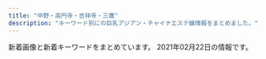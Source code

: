 ```yaml
---
title: "中野・高円寺・吉祥寺・三鷹"
description: "キーワード別にの巨乳アジアン・チャイナエステ嬢情報をまとめました。"
---
```


新着画像と新着キーワードをまとめています。
2021年02月22日の情報です。

<DmmAffiliateIns />
<KeywordTable
  shops={
    [
    {
        "url": "http://relax-esthe.blue/",
        "keywords": {},
        "img_links": [
            "http://relax-esthe.blue/images/cg1.jpg",
            "http://relax-esthe.blue/images/mobile.jpg",
            "http://relax-esthe.blue/images/s3.jpg",
            "http://relax-esthe.blue/images/s2.jpg",
            "http://relax-esthe.blue/images/cg3.jpg",
            "http://relax-esthe.blue/images/cg4.jpg",
            "http://relax-esthe.blue/images/cg2.jpg",
            "http://relax-esthe.blue/images/s1.jpg",
            "http://relax-esthe.blue/images/s5.jpg",
            "http://relax-esthe.blue/images/bnr200.jpg"
        ],
        "name": "Cherry-\u30c1\u30a7\u30ea\u30fc-",
        "station": "\u4e95\u837b\u99c5\u5357\u53e3"
    },
    {
        "name": "\u3082\u307f\u30fc\u3086",
        "station": "JR\u9ad8\u5186\u5bfa\u99c5\u5357\u53e3",
        "keywords": {
            "C": 5,
            "D": 5,
            "87": 5,
            "86": 5
        },
        "img_links": [
            "http://f-rlx.xyz/s/images/service_03.png",
            "http://f-rlx.xyz/images/upload/thumb/87360a30af268254.jpg",
            "http://f-rlx.xyz/s/images/service_01.png",
            "http://f-rlx.xyz/images/index_27.jpg",
            "http://f-rlx.xyz/s/image/nav_sys.png",
            "http://f-rlx.xyz/s/images/slider/prev.png",
            "http://f-rlx.xyz/images/upload/thumb/2efa8499992b3a9c.jpg",
            "http://f-rlx.xyz/girl/06.jpg",
            "http://f-rlx.xyz/s/image/nav_hotel.png",
            "http://f-rlx.xyz/images/index_09.jpg",
            "http://f-rlx.xyz/images/upload/thumb/612c61f669752eb1.jpg",
            "http://f-rlx.xyz/images/index_26.jpg",
            "http://f-rlx.xyz/s/images/slider/next.png",
            "http://f-rlx.xyz/s/images/t1.jpg",
            "http://f-rlx.xyz/images/staff_11.jpg",
            "http://f-rlx.xyz/images/index_07.jpg",
            "http://f-rlx.xyz/images/upload/thumb/90170edff42fc458.jpg",
            "http://f-rlx.xyz/images/01.jpg",
            "http://f-rlx.xyz/s/image/nav_cast.png",
            "http://f-rlx.xyz/images/index_17.jpg",
            "http://f-rlx.xyz/images/info.jpg",
            "http://f-rlx.xyz/images/upload/thumb/0365bf78f9f1e225.jpg",
            "http://f-rlx.xyz/s/images/pc.png",
            "http://f-rlx.xyz/images/upload/thumb/b40c9bdbc5a67fd9.jpg",
            "http://f-rlx.xyz/s/images/t2.jpg",
            "http://f-rlx.xyz/images/rec_11.jpg",
            "http://f-rlx.xyz/images/index_03.jpg",
            "http://f-rlx.xyz/images/index_20.jpg",
            "http://f-rlx.xyz/s/images/slider/3.jpg",
            "http://f-rlx.xyz/s/images/okubokomachi.jpg",
            "http://f-rlx.xyz/images/03.jpg",
            "http://f-rlx.xyz/images/upload/thumb/02f5c6f80e764efa.jpg",
            "http://f-rlx.xyz/s/images/iphone.png",
            "http://f-rlx.xyz/images/index_28.jpg",
            "http://f-rlx.xyz/images/upload/thumb/f4775f16c6fc9aa2.jpg",
            "http://f-rlx.xyz/images/index_29.jpg",
            "http://f-rlx.xyz/images/index_08.jpg",
            "http://f-rlx.xyz/images/index_10.jpg",
            "http://f-rlx.xyz/images/index_05.jpg",
            "http://f-rlx.xyz/images/index_15.jpg",
            "http://f-rlx.xyz/girl/04.jpg",
            "http://f-rlx.xyz/images/index_24.jpg",
            "http://f-rlx.xyz/s/image/nav_top.png",
            "http://f-rlx.xyz/s/image/nav_topics.png",
            "http://f-rlx.xyz/images/upload/thumb/939a60785cc7a167.jpg",
            "http://f-rlx.xyz/images/index_04.jpg",
            "http://f-rlx.xyz/images/upload/thumb/12c7dee67ce9a3ec.jpg",
            "http://f-rlx.xyz/images/index_23.jpg",
            "http://f-rlx.xyz/images/index_13.jpg",
            "http://f-rlx.xyz/s/images/t3.jpg",
            "http://f-rlx.xyz/s/uploads/08.jpg",
            "http://f-rlx.xyz/s/images/t4.jpg",
            "http://f-rlx.xyz/s/image/nav_manga.png",
            "http://f-rlx.xyz/images/info_11.jpg",
            "http://f-rlx.xyz/images/rec.jpg",
            "http://f-rlx.xyz/images/upload/thumb/b5b618087f90a9f8.jpg",
            "http://f-rlx.xyz/images/index_01.jpg",
            "http://f-rlx.xyz/s/images/top_2.jpg",
            "http://f-rlx.xyz/images/upload/thumb/ce903c0949e659f6.jpg",
            "http://f-rlx.xyz/girl/03.jpg",
            "http://f-rlx.xyz/images/02.jpg",
            "http://f-rlx.xyz/girl/02.jpg",
            "http://f-rlx.xyz/images/upload/thumb/740e5dec2ca54806.jpg",
            "http://f-rlx.xyz/s/uploads/06.jpg",
            "http://f-rlx.xyz/s/images/kanban.jpg",
            "http://f-rlx.xyz/s/images/tel.png",
            "http://f-rlx.xyz/images/index_19.jpg",
            "http://f-rlx.xyz/s/uploads/02.jpg",
            "http://f-rlx.xyz/images/index_16.jpg",
            "http://f-rlx.xyz/s/images/slider/1.jpg",
            "http://f-rlx.xyz/images/index_02.jpg",
            "http://f-rlx.xyz/images/upload/thumb/ca7495be19fbf15b.jpg",
            "http://f-rlx.xyz/images/index_12.jpg",
            "http://f-rlx.xyz/images/index_21.jpg",
            "http://f-rlx.xyz/images/index_06.jpg"
        ],
        "url": "http://f-rlx.xyz/"
    },
    {
        "url": "http://aes-heal.com/",
        "keywords": {
            "\u80f8": 1
        },
        "name": "\u91d1\u306e\u6708",
        "station": "\u4e0a\u77f3\u795e\u4e95\u99c5\u5317\u53e3",
        "img_links": [
            "http://aes-heal.com/staff/mai/01.jpg",
            "http://aes-heal.com/css/m-top04.jpg",
            "http://aes-heal.com/images/call.png",
            "http://aes-heal.com/staff/rin/01.jpg",
            "http://aes-heal.com/css/m-top05.jpg",
            "http://aes-heal.com/css/m-head.jpg",
            "http://aes-heal.com/staff/kana/01.jpg",
            "http://aes-heal.com/staff/mimi/01.jpg",
            "http://aes-heal.com/css/nav/nav-005.jpg",
            "http://aes-heal.com/css/nav/nav-004.jpg",
            "http://aes-heal.com/css/nav/nav-003.jpg",
            "http://aes-heal.com/staff/yui/01.jpg",
            "http://aes-heal.com/staff/kiki/01.jpg",
            "http://aes-heal.com/css/m-top03.jpg",
            "http://aes-heal.com/css/campaign.jpg",
            "http://aes-heal.com/css/nav/nav-001.jpg",
            "http://aes-heal.com/staff/emi/01.jpg",
            "http://aes-heal.com/css/nav/nav-002.jpg",
            "http://aes-heal.com/css/m-top02.jpg",
            "http://aes-heal.com/staff/rio/01.jpg",
            "http://aes-heal.com/css/nav/nav-006.jpg"
        ]
    },
    {
        "url": "http://f-relax.net/",
        "name": "\u30a8\u30b9\u30fb\u30c8\u30c3\u30d7",
        "keywords": {
            "88": 1,
            "85": 1,
            "C": 4,
            "86": 1,
            "90": 1
        },
        "img_links": [
            "http://f-relax.net/images/sub_12.jpg",
            "http://f-relax.net/images/rec.jpg",
            "http://f-relax.net/girl/04b.jpg",
            "http://f-relax.net/girl/03b.jpg",
            "http://f-relax.net/girl/02.jpg",
            "http://f-relax.net/images/02.jpg",
            "http://f-relax.net/images/01.jpg",
            "http://f-relax.net/girl/02a.jpg",
            "http://f-relax.net/images/staff_09.jpg",
            "http://f-relax.net/images/info.jpg",
            "http://f-relax.net/girl/04.jpg",
            "http://f-relax.net/images/index_07.jpg",
            "http://f-relax.net/girl/04a.jpg",
            "http://f-relax.net/images/index_12.jpg",
            "http://f-relax.net/images/index_06.jpg",
            "http://f-relax.net/images/index_11.jpg",
            "http://f-relax.net/girl/01.jpg",
            "http://f-relax.net/girl/03a.jpg",
            "http://f-relax.net/images/index_16.jpg",
            "http://f-relax.net/images/index_02.jpg",
            "http://f-relax.net/images/index_03.jpg",
            "http://f-relax.net/images/index_04.jpg",
            "http://f-relax.net/girl/02b.jpg",
            "http://f-relax.net/girl/01a.jpg",
            "http://f-relax.net/girl/01b.jpg",
            "http://f-relax.net/images/info_09.jpg",
            "http://f-relax.net/girl/03.jpg",
            "http://f-relax.net/images/index_13.jpg",
            "http://f-relax.net/images/acc.jpg",
            "http://f-relax.net/images/line.jpg",
            "http://f-relax.net/images/index_01.jpg",
            "http://f-relax.net/images/index_05.jpg",
            "http://f-relax.net/images/rec_09.jpg",
            "http://f-relax.net/images/index_14.jpg"
        ],
        "station": "JR\u4e09\u9df9\u99c5\u5357\u53e3"
    },
    {
        "url": "http://www.aroma-rosa.info/",
        "keywords": {
            "87": 32,
            "85": 24,
            "D": 56,
            "84": 8,
            "88": 8,
            "86": 8,
            "C": 24
        },
        "station": "JR\u837b\u7aaa\u99c5\u897f\u53e3",
        "img_links": [
            "http://www.aroma-rosa.info/images/m6.jpg",
            "http://www.aroma-rosa.info/images/rsubt3.png",
            "http://www.aroma-rosa.info/files/003-03.jpg",
            "http://www.aroma-rosa.info/files/016.jpg",
            "http://www.aroma-rosa.info/files/008-02.jpg",
            "http://www.aroma-rosa.info/files/003-02.jpg",
            "http://www.aroma-rosa.info/files/002-03.jpg",
            "http://www.aroma-rosa.info/files/013.jpg",
            "http://www.aroma-rosa.info/files/004.jpg",
            "http://www.aroma-rosa.info/files/004-02.jpg",
            "http://www.aroma-rosa.info/images/rsubt6.png",
            "http://www.aroma-rosa.info/images/rsubt1.png",
            "http://www.aroma-rosa.info/files/006-02.jpg",
            "http://www.aroma-rosa.info/files/013-02.jpg",
            "http://www.aroma-rosa.info/images/rsubt7.png",
            "http://www.aroma-rosa.info/files/015-02.jpg",
            "http://www.aroma-rosa.info/images/b-tel.png",
            "http://www.aroma-rosa.info/files/016-02.jpg",
            "http://www.aroma-rosa.info/images/tel2.png",
            "http://www.aroma-rosa.info/files/014-03.jpg",
            "http://www.aroma-rosa.info/images/rsubt2.png",
            "http://www.aroma-rosa.info/images/m3.jpg",
            "http://www.aroma-rosa.info/files/008-03.jpg",
            "http://www.aroma-rosa.info/files/014.jpg",
            "http://www.aroma-rosa.info/files/008.jpg",
            "http://www.aroma-rosa.info/files/005.jpg",
            "http://www.aroma-rosa.info/files/015.jpg",
            "http://www.aroma-rosa.info/files/003.jpg",
            "http://www.aroma-rosa.info/images/m1.jpg",
            "http://www.aroma-rosa.info/images/b-online.png",
            "http://www.aroma-rosa.info/files/015-03.jpg",
            "http://www.aroma-rosa.info/images/slider-img001.jpg",
            "http://www.aroma-rosa.info/files/013-03.jpg",
            "http://www.aroma-rosa.info/images/rsubt5.png",
            "http://www.aroma-rosa.info/files/002-02.jpg",
            "http://www.aroma-rosa.info/files/005-03.jpg",
            "http://www.aroma-rosa.info/files/004-03.jpg",
            "http://www.aroma-rosa.info/files/006-03.jpg",
            "http://www.aroma-rosa.info/files/014-02.jpg",
            "http://www.aroma-rosa.info/files/006.jpg",
            "http://www.aroma-rosa.info/images/slider-img002.jpg",
            "http://www.aroma-rosa.info/images/m2.jpg",
            "http://www.aroma-rosa.info/files/016-03.jpg",
            "http://www.aroma-rosa.info/files/005-02.jpg",
            "http://www.aroma-rosa.info/files/002.jpg",
            "http://www.aroma-rosa.info/images/m4.jpg",
            "http://www.aroma-rosa.info/images/rsubt4.png"
        ],
        "name": "\u30ed\u30fc\u30b6"
    },
    {
        "name": "\u5922\u6c17\u5206",
        "url": "http://massage-aroma.red/",
        "img_links": [
            "http://massage-aroma.red/images/cg06.jpg",
            "http://massage-aroma.red/images/cg03.jpg",
            "http://massage-aroma.red/images/cg02.jpg",
            "http://massage-aroma.red/images/r1.jpg",
            "http://massage-aroma.red/images/cg08.jpg",
            "http://massage-aroma.red/images/roser.png",
            "http://massage-aroma.red/images/tel.png",
            "http://massage-aroma.red/images/b6.jpg",
            "http://massage-aroma.red/images/r3.jpg",
            "http://massage-aroma.red/images/rosel.png",
            "http://massage-aroma.red/images/b3.jpg",
            "http://massage-aroma.red/images/cg09.jpg",
            "http://massage-aroma.red/images/b2.jpg",
            "http://massage-aroma.red/images/b1.jpg",
            "http://massage-aroma.red/images/card.jpg",
            "http://massage-aroma.red/images/kan.jpg",
            "http://massage-aroma.red/images/b5.jpg",
            "http://massage-aroma.red/images/cg01.jpg",
            "http://massage-aroma.red/images/r2.jpg",
            "http://massage-aroma.red/images/qrc.png",
            "http://massage-aroma.red/images/r4.jpg",
            "http://massage-aroma.red/images/b4.jpg"
        ],
        "station": "\u4e2d\u91ce\u5742\u4e0a\u99c53\u756a\u53e3",
        "keywords": {
            "86": 36
        }
    },
    {
        "keywords": {},
        "url": "http://www.es-koi.link/",
        "img_links": [
            "http://www.es-koi.link/images/info.jpg",
            "http://www.es-koi.link/img/aoi1.jpg",
            "http://www.es-koi.link/img/raki1.jpg",
            "http://www.es-koi.link/images/line.png",
            "http://www.es-koi.link/images/ais.jpg",
            "http://www.es-koi.link/images/tel.jpg",
            "http://www.es-koi.link/images/int1.jpg",
            "http://www.es-koi.link/images/6.jpg",
            "http://www.es-koi.link/images/sys2.jpg",
            "http://www.es-koi.link/images/int2.jpg",
            "http://www.es-koi.link/images/7.jpg",
            "http://www.es-koi.link/images/head.jpg",
            "http://www.es-koi.link/images/5.jpg",
            "http://www.es-koi.link/images/news.jpg",
            "http://www.es-koi.link/images/3.jpg",
            "http://www.es-koi.link/images/sys1.jpg",
            "http://www.es-koi.link/images/mobile.jpg",
            "http://www.es-koi.link/images/interior_t.jpg",
            "http://www.es-koi.link/images/2.jpg",
            "http://www.es-koi.link/images/8.jpg",
            "http://www.es-koi.link/img/nana1.jpg",
            "http://www.es-koi.link/img/sayuri1.jpg",
            "http://www.es-koi.link/img/eri1.jpg",
            "http://www.es-koi.link/images/staff_t.jpg",
            "http://www.es-koi.link/img/mimi1.jpg"
        ],
        "station": "JR\u897f\u837b\u7aaa\u99c5\u5357\u53e3",
        "name": "\u6843\u306e\u5fc3"
    },
    {
        "station": "\u91ce\u65b9\u99c5\u5357\u53e3",
        "keywords": {},
        "url": "https://su-rinpa.tokyo/",
        "img_links": [],
        "name": "\u6c34\u6676\u5bae-\u3059\u3044\u3057\u3087\u3046\u304d\u3085\u3046-"
    },
    {
        "station": "JR\u837b\u7aaa\u99c5\u897f\u53e3",
        "url": "http://doremi.estheya.com/",
        "name": "DoReMi -\u30c9\u30ec\u30df-",
        "img_links": [
            "http://doremi.estheya.com/css/f-tel03.png",
            "http://doremi.estheya.com/images/call.png",
            "http://doremi.estheya.com/css/top02.png",
            "http://doremi.estheya.com/css/staff/staff01.png",
            "http://doremi.estheya.com/css/top04.png",
            "http://doremi.estheya.com/css/staff/staff02.png",
            "http://doremi.estheya.com/css/head.png",
            "http://doremi.estheya.com/css/staff/staff003.png",
            "http://doremi.estheya.com/css/tel04.png"
        ],
        "keywords": {
            "90": 1,
            "88": 1,
            "D": 1,
            "C": 2,
            "85": 1
        }
    },
    {
        "name": "Selene*\u30bb\u30ec\u30fc\u30cd",
        "img_links": [
            "http://www.es-selene.link/sp/img/aris1.jpg",
            "http://www.es-selene.link/images/line.png",
            "http://www.es-selene.link/sp/img/sora1.jpg",
            "http://www.es-selene.link/sp/images/sys3.jpg",
            "http://www.es-selene.link/img/miki1.jpg",
            "http://www.es-selene.link/images/interior_t.png",
            "http://www.es-selene.link/sp/images/rec2.jpg",
            "http://www.es-selene.link/img/sora1.jpg",
            "http://www.es-selene.link/sp/menu/interior.jpg",
            "http://www.es-selene.link/images/koko_200x40.png",
            "http://www.es-selene.link/sp/staff/aris.jpg",
            "http://www.es-selene.link/sp/staff/yuki.jpg",
            "http://www.es-selene.link/sp/menu/staff.jpg",
            "http://www.es-selene.link/sp/images/tel.jpg",
            "http://www.es-selene.link/sp/images/sys5.jpg",
            "http://www.es-selene.link/images/sys2.png",
            "http://www.es-selene.link/sp/img/miki1.jpg",
            "http://www.es-selene.link/images/int1.png",
            "http://www.es-selene.link/sp/images/head.jpg",
            "http://www.es-selene.link/sp/images/sisu_t.jpg",
            "http://www.es-selene.link/sp/staff/yui.jpg",
            "http://www.es-selene.link/sp/images/time.jpg",
            "http://www.es-selene.link/sp/images/int1.jpg",
            "http://www.es-selene.link/sp/images/ac1.jpg",
            "http://www.es-selene.link/sp/img/yui1.jpg",
            "http://www.es-selene.link/images/ac2.png",
            "http://www.es-selene.link/images/news.jpg",
            "http://www.es-selene.link/img/yuki1.jpg",
            "http://www.es-selene.link/staff/sora.jpg",
            "http://www.es-selene.link/img/yui1.jpg",
            "http://www.es-selene.link/sp/images/footer.jpg",
            "http://www.es-selene.link/sp/staff/miki.jpg",
            "http://www.es-selene.link/images/ac1.png",
            "http://www.es-selene.link/sp/images/interior_t.jpg",
            "http://www.es-selene.link/images/head.jpg",
            "http://www.es-selene.link/images/mobile.jpg",
            "http://www.es-selene.link/images/int2.png",
            "http://www.es-selene.link/sp/images/news_t.jpg",
            "http://www.es-selene.link/img/ena1.jpg",
            "http://www.es-selene.link/sp/images/pc.jpg",
            "http://www.es-selene.link/sp/staff/sora.jpg",
            "http://www.es-selene.link/sp/images/top.jpg",
            "http://www.es-selene.link/staff/miki.jpg",
            "http://www.es-selene.link/images/sm.jpg",
            "http://www.es-selene.link/sp/images/newsb.jpg",
            "http://www.es-selene.link/sp/images/rec1.jpg",
            "http://www.es-selene.link/images/sys1.png",
            "http://www.es-selene.link/img/aris1.jpg",
            "http://www.es-selene.link/sp/images/sys2.jpg",
            "http://www.es-selene.link/sp/menu/top.jpg",
            "http://www.es-selene.link/sp/staff/ena.jpg",
            "http://www.es-selene.link/sp/images/staff_t.jpg",
            "http://www.es-selene.link/staff/yui.jpg",
            "http://www.es-selene.link/sp/images/sys4.jpg",
            "http://www.es-selene.link/images/staff_t.png",
            "http://www.es-selene.link/sp/images/ameba.jpg",
            "http://www.es-selene.link/staff/yuki.jpg",
            "http://www.es-selene.link/staff/aris.jpg",
            "http://www.es-selene.link/sp/images/ac2.jpg",
            "http://www.es-selene.link/staff/ena.jpg",
            "http://www.es-selene.link/sp/images/sys1.jpg",
            "http://www.es-selene.link/sp/images/int2.jpg",
            "http://www.es-selene.link/sp/img/yuki1.jpg",
            "http://www.es-selene.link/sp/img/ena1.jpg"
        ],
        "station": "JR\u6771\u4e2d\u91ce\u99c5\u6771\u53e3",
        "url": "http://www.es-selene.link/",
        "keywords": {}
    },
    {
        "station": "JR\u4e2d\u91ce\u99c5\u5317\u53e3",
        "keywords": {},
        "img_links": [
            "http://www.barbie.relaxmens.com/images/osusume01.png",
            "http://www.barbie.relaxmens.com/files/001.jpg",
            "http://www.barbie.relaxmens.com/images/nav-005.png",
            "http://www.barbie.relaxmens.com/images/nav-001.png",
            "http://www.barbie.relaxmens.com/images/nav-003.png",
            "http://www.barbie.relaxmens.com/images/top01.png",
            "http://www.barbie.relaxmens.com/images/top02-left.png",
            "http://www.barbie.relaxmens.com/photo_news/upimg/591105f880da30e0de_1.jpg",
            "http://www.barbie.relaxmens.com/files/003.jpg",
            "http://www.barbie.relaxmens.com/images/tel.png",
            "http://www.barbie.relaxmens.com/photo_news/upimg/591105f880da30e0de_2.jpg",
            "http://www.barbie.relaxmens.com/images/nav-002.png",
            "http://www.barbie.relaxmens.com/files/002.jpg",
            "http://www.barbie.relaxmens.com/images/nav-006.png",
            "http://www.barbie.relaxmens.com/photo_news/upimg/591105f880da30e0de_0.jpg",
            "http://www.barbie.relaxmens.com/images/nav-004.png",
            "http://www.barbie.relaxmens.com/images/top003.png"
        ],
        "url": "http://www.barbie.relaxmens.com/",
        "name": "Barbie \uff5e\u30d0\u30fc\u30d3\u30fc\uff5e"
    },
    {
        "station": "JR\u963f\u4f50\u30f6\u8c37\u99c5\u5357\u53e3",
        "name": "Aroma Flower\uff5e\u30a2\u30ed\u30de\u30d5\u30e9\u30ef\u30fc\uff5e",
        "keywords": {},
        "img_links": [],
        "url": "https://aro-flower.com/"
    },
    {
        "url": "http://flower.este.work/",
        "img_links": [
            "http://flower.este.work/road02.jpg",
            "http://flower.este.work/clock-5cc2bd5bcb7451b383ea47c700e43ebef3d82c1ed848c3d687cdd456fbe5589c.png",
            "http://flower.este.work/2/uploadimg/1582956017.jpg",
            "http://flower.este.work/road01.jpg",
            "http://flower.este.work/2/uploadimg/1605325806.jpg",
            "http://flower.este.work/2/uploadimg/1605327663.jpg",
            "http://flower.este.work/2/uploadimg/1605325605.jpg",
            "http://flower.este.work/2/uploadimg/1594008592.jpg",
            "http://flower.este.work/2/uploadimg/1582956078.jpg",
            "http://flower.este.work/2/uploadimg/1588680350.jpg",
            "http://flower.este.work/road04.jpg",
            "http://flower.este.work/2/uploadimg/1605325559.jpg",
            "http://flower.este.work/tel-c3a2f172a4364233cf4953ba8413cf3ce106683e214ac163f0bcec0a8d4147e4.png",
            "http://flower.este.work/road03.jpg",
            "http://flower.este.work/2/uploadimg/1582955908.jpg"
        ],
        "keywords": {
            "88": 22,
            "83": 10,
            "90": 22,
            "D": 22,
            "84": 22,
            "E": 44,
            "C": 10
        },
        "name": "Flower",
        "station": "JR\u5409\u7965\u5bfa\u99c5\u5317\u53e3"
    },
    {
        "station": "JR\u9ad8\u5186\u5bfa\u99c5\u5357\u53e3",
        "name": "\u9b54\u732b",
        "img_links": [
            "http://ms-heal.com/images/top1.jpg",
            "http://ms-heal.com/images/15.jpg",
            "http://ms-heal.com/images/082.jpg",
            "http://ms-heal.com/images/new1.jpg",
            "http://ms-heal.com/images/06.jpg",
            "http://ms-heal.com/images/11.jpg",
            "http://ms-heal.com/images/m1.jpg",
            "http://ms-heal.com/images/117.jpg",
            "http://ms-heal.com/images/052.jpg",
            "http://ms-heal.com/images/13.jpg",
            "http://ms-heal.com/images/053.jpg",
            "http://ms-heal.com/images/05.jpg",
            "http://ms-heal.com/images/14.jpg",
            "http://ms-heal.com/images/03.jpg",
            "http://ms-heal.com/images/08.jpg",
            "http://ms-heal.com/images/n3.jpg",
            "http://ms-heal.com/images/116.jpg",
            "http://ms-heal.com/images/02.jpg",
            "http://ms-heal.com/images/n1.jpg",
            "http://ms-heal.com/images/01.jpg",
            "http://ms-heal.com/images/tiao.jpg",
            "http://ms-heal.com/images/12.jpg",
            "http://ms-heal.com/images/s_cast.png",
            "http://ms-heal.com/images/09.jpg",
            "http://ms-heal.com/images/tel.png",
            "http://ms-heal.com/images/131.jpg",
            "http://ms-heal.com/images/07.jpg",
            "http://ms-heal.com/images/girl.jpg",
            "http://ms-heal.com/images/04.jpg"
        ],
        "keywords": {},
        "url": "http://ms-heal.com/"
    },
    {
        "keywords": {},
        "url": "http://twocats.jps.mn/",
        "img_links": [],
        "name": "\u4e21\u53ea\u732b\u30fb\u30ea\u30e3\u30f3\u30c1\u30fc\u30e2\u30fc",
        "station": "JR\u963f\u4f50\u30f6\u8c37\u99c5\u5357\u53e3"
    },
    {
        "station": "\u6b66\u8535\u95a2\u99c5\u5317\u53e3",
        "name": "\u30e9\u30d6\u30ea\u30cf\u30fc\u30c8",
        "keywords": {
            "D": 4,
            "C": 1,
            "85": 3,
            "86": 1,
            "E": 1,
            "88": 1,
            "84": 1
        },
        "img_links": [
            "http://lovelyheart.iest.jp/images/home/campaign_02.jpg",
            "http://lovelyheart.iest.jp/images/top_01.png",
            "http://lovelyheart.iest.jp/images/staff/staff_04d.jpg",
            "http://lovelyheart.iest.jp/images/top/top_08.png",
            "http://lovelyheart.iest.jp/images/home/index_01.png",
            "http://lovelyheart.iest.jp/images/top_04.png",
            "http://lovelyheart.iest.jp/images/top/top_04.jpg",
            "http://lovelyheart.iest.jp/images/home/campaign_01.jpg",
            "http://lovelyheart.iest.jp/images/staff/staff_07d.jpg",
            "http://lovelyheart.iest.jp/images/home/index_d.png",
            "http://lovelyheart.iest.jp/images/staff/staff_03d.jpg",
            "http://lovelyheart.iest.jp/images/home/index_09.png",
            "http://lovelyheart.iest.jp/images/home/index_17.png",
            "http://lovelyheart.iest.jp/images/home/index_15.png",
            "http://lovelyheart.iest.jp/images/home/index_12.png",
            "http://lovelyheart.iest.jp/images/home/index_g.png",
            "http://lovelyheart.iest.jp/images/top/top_03.jpg",
            "http://lovelyheart.iest.jp/images/home/index_05.png",
            "http://lovelyheart.iest.jp/images/home/index_07.png",
            "http://lovelyheart.iest.jp/images/home/index_f.png",
            "http://lovelyheart.iest.jp/images/home/index_a.png",
            "http://lovelyheart.iest.jp/images/top/top_02.jpg",
            "http://lovelyheart.iest.jp/images/top_flash_02.jpg",
            "http://lovelyheart.iest.jp/images/home/index_19.png",
            "http://lovelyheart.iest.jp/images/home/index_10.png",
            "http://lovelyheart.iest.jp/images/top/top_05.jpg",
            "http://lovelyheart.iest.jp/images/home/index_11.png",
            "http://lovelyheart.iest.jp/images/top/top_01.jpg",
            "http://lovelyheart.iest.jp/images/top_02.png",
            "http://lovelyheart.iest.jp/images/staff/staff_05d.jpg",
            "http://lovelyheart.iest.jp/images/top/top_06.jpg",
            "http://lovelyheart.iest.jp/images/page_top.png",
            "http://lovelyheart.iest.jp/images/staff/staff_03.png",
            "http://lovelyheart.iest.jp/images/top_flash_01.jpg",
            "http://lovelyheart.iest.jp/images/home/index_13.png",
            "http://lovelyheart.iest.jp/images/home/index_06.png",
            "http://lovelyheart.iest.jp/images/staff/staff_01.png",
            "http://lovelyheart.iest.jp/images/home/index_14.png",
            "http://lovelyheart.iest.jp/images/home/index_tel.png",
            "http://lovelyheart.iest.jp/images/staff/staff_02d.jpg",
            "http://lovelyheart.iest.jp/images/headerParts01.png",
            "http://lovelyheart.iest.jp/images/staff/staff_08d.jpg",
            "http://lovelyheart.iest.jp/images/home/top.jpg",
            "http://lovelyheart.iest.jp/images/staff/staff_01d.jpg"
        ],
        "url": "http://lovelyheart.iest.jp/"
    },
    {
        "img_links": [
            "http://xiretyuat.xyz/static/picture/sp_tit_staff02.png",
            "http://xiretyuat.xyz/static/picture/room4.jpg",
            "http://xiretyuat.xyz/static/picture/maining.jpg",
            "http://xiretyuat.xyz/static/picture/room3.jpg",
            "http://xiretyuat.xyz/uploads/201215/1-201215140451403.jpg",
            "http://xiretyuat.xyz/images/1-1Z41911200GA.png",
            "http://xiretyuat.xyz/uploads/210127/1-21012G03430533.jpg",
            "http://xiretyuat.xyz/static/picture/room2.jpg",
            "http://xiretyuat.xyz/static/picture/tit_new.png",
            "http://xiretyuat.xyz/static/picture/sp_tit_therapist.png",
            "http://xiretyuat.xyz/static/picture/top.jpg",
            "http://xiretyuat.xyz/static/picture/room1.jpg",
            "http://xiretyuat.xyz/uploads/201215/1-2012151405433S.jpg",
            "http://xiretyuat.xyz/static/picture/sp_tit_new.png",
            "http://xiretyuat.xyz/uploads/210127/1-21012G0345B96.jpg",
            "http://xiretyuat.xyz/static/picture/tit_staff01.png",
            "http://xiretyuat.xyz/uploads/201215/1-2012151405215G.jpg",
            "http://xiretyuat.xyz/static/picture/sp_tit_staff01.png",
            "http://xiretyuat.xyz/uploads/210127/1-21012G0344A00.jpg",
            "http://xiretyuat.xyz/static/picture/tit_therapist.png",
            "http://xiretyuat.xyz/static/picture/img_tel.png",
            "http://xiretyuat.xyz/static/picture/tit_staff02.png"
        ],
        "keywords": {
            "85": 4,
            "C": 12,
            "87": 4,
            "E": 4,
            "\u4e73": 1,
            "86": 8
        },
        "name": "\u305f\u3093\u307d\u307d",
        "station": "\u6b66\u8535\u95a2\u99c5\u5357\u53e3",
        "url": "http://xiretyuat.xyz/"
    },
    {
        "station": "\u6771\u9ad8\u5186\u5bfa\u99c5",
        "keywords": {
            "D": 12,
            "87": 8,
            "86": 8,
            "85": 8,
            "C": 12
        },
        "name": "\u30ea\u30e9\u30af\u30bc\u30fc\u30b7\u30e7\u30f3\u83ef",
        "url": "http://www.relaxation-hana.xyz/",
        "img_links": [
            "http://www.relaxation-hana.xyz/files/007.jpg",
            "http://www.relaxation-hana.xyz/files/006-03.jpg",
            "http://www.relaxation-hana.xyz/files/001.jpg",
            "http://www.relaxation-hana.xyz/files/008.jpg",
            "http://www.relaxation-hana.xyz/files/005-02.jpg",
            "http://www.relaxation-hana.xyz/files/007-02.jpg",
            "http://www.relaxation-hana.xyz/images/icon_tel.png",
            "http://www.relaxation-hana.xyz/files/004-03.jpg",
            "http://www.relaxation-hana.xyz/files/005-03.jpg",
            "http://www.relaxation-hana.xyz/files/006.jpg",
            "http://www.relaxation-hana.xyz/files/004.jpg",
            "http://www.relaxation-hana.xyz/images/btn2.png",
            "http://www.relaxation-hana.xyz/files/008-02.jpg",
            "http://www.relaxation-hana.xyz/images/index_sm.png",
            "http://www.relaxation-hana.xyz/files/006-02.jpg",
            "http://www.relaxation-hana.xyz/images/icon_top.png",
            "http://www.relaxation-hana.xyz/images/mainImg_sub.jpg",
            "http://www.relaxation-hana.xyz/files/004-02.jpg",
            "http://www.relaxation-hana.xyz/files/001-03.jpg",
            "http://www.relaxation-hana.xyz/images/icon_staff.png",
            "http://www.relaxation-hana.xyz/images/icon_info.png",
            "http://www.relaxation-hana.xyz/files/008-03.jpg",
            "http://www.relaxation-hana.xyz/files/005.jpg",
            "http://www.relaxation-hana.xyz/files/007-03.jpg",
            "http://www.relaxation-hana.xyz/files/001-02.jpg"
        ]
    },
    {
        "station": "\u6b66\u8535\u95a2\u99c5\u5357\u53e3",
        "keywords": {},
        "name": "\u82b1\u706b",
        "img_links": [
            "http://hanabi.iest.jp/images/staff_image/staff_06b.jpg",
            "http://hanabi.iest.jp/images/index_page_top.png",
            "http://hanabi.iest.jp/images/top/top_02.jpg",
            "http://hanabi.iest.jp/images/massage/massage_04a.jpg",
            "http://hanabi.iest.jp/images/top/top_08.png",
            "http://hanabi.iest.jp/images/massage/massage_03b.jpg",
            "http://hanabi.iest.jp/images/demo/slider/images/slide1.png",
            "http://hanabi.iest.jp/images/home/top.jpg",
            "http://hanabi.iest.jp/images/top/top_06.jpg",
            "http://hanabi.iest.jp/images/top/top_03.jpg",
            "http://hanabi.iest.jp/images/massage/massage_01b.jpg",
            "http://hanabi.iest.jp/images/massage/massage_02a.jpg",
            "http://hanabi.iest.jp/images/massage/massage_04b.jpg",
            "http://hanabi.iest.jp/images/demo/slider/images/slide2.png",
            "http://hanabi.iest.jp/images/home/index_tel.jpg",
            "http://hanabi.iest.jp/images/staff_image/staff_06a.jpg",
            "http://hanabi.iest.jp/images/staff_image/staff_03b.jpg",
            "http://hanabi.iest.jp/images/demo/slider/images/slide3.png",
            "http://hanabi.iest.jp/images/staff_image/staff_04b.jpg",
            "http://hanabi.iest.jp/images/staff/staff_top.png",
            "http://hanabi.iest.jp/images/staff_image/staff_01a.jpg",
            "http://hanabi.iest.jp/images/staff_image/staff_05a.jpg",
            "http://hanabi.iest.jp/images/top/top_04.jpg",
            "http://hanabi.iest.jp/images/massage/massage_02b.jpg",
            "http://hanabi.iest.jp/images/staff_one/staff_ba.png",
            "http://hanabi.iest.jp/images/top/top_01.jpg",
            "http://hanabi.iest.jp/images/staff_image/staff_04a.jpg",
            "http://hanabi.iest.jp/images/home/index_11.jpg",
            "http://hanabi.iest.jp/images/staff_image/staff_03a.jpg",
            "http://hanabi.iest.jp/images/home/index_13.jpg",
            "http://hanabi.iest.jp/images/top/top_05.jpg",
            "http://hanabi.iest.jp/images/massage/massage_la.jpg",
            "http://hanabi.iest.jp/images/staff_image/staff_05b.jpg",
            "http://hanabi.iest.jp/images/massage/massage_03a.jpg",
            "http://hanabi.iest.jp/images/massage/massage_01a.jpg"
        ],
        "url": "http://hanabi.iest.jp/"
    },
    {
        "station": "JR\u837b\u7aaa\u99c5\u5357\u53e3",
        "keywords": {},
        "name": "FELAX\uff5e\u30d5\u30a3\u30e9\u30c3\u30af\u30b9\uff5e",
        "url": "http://www.smamu.net/felax/",
        "img_links": [
            "http://www.smamu.net/felax/pc_schedule/photo/1511422738-1.jpg",
            "http://www.smamu.net/felax/pc_schedule/photo/m_noimage.jpg",
            "http://www.smamu.net/felax/view_event/photo/news1590361658.jpg",
            "http://www.smamu.net/felax/pc_schedule/photo/1566885846-1.jpg",
            "http://www.smamu.net/felax/view_event/photo/news1569287483.jpg",
            "http://www.smamu.net/felax/pc_schedule/photo/1603447790-1.jpg",
            "http://www.smamu.net/felax/pc_schedule/photo/1570586365-1.jpg",
            "http://www.smamu.net/felax/pc_schedule/photo/1574742324-1.jpg",
            "http://www.smamu.net/felax/view_obj/bn_top_mobile.png",
            "http://www.smamu.net/felax/pc_schedule/photo/1595914855-1.jpg",
            "http://www.smamu.net/felax/pc_schedule/photo/1598447425-2.jpg",
            "http://www.smamu.net/felax/pc_schedule/photo/1511335107-1.jpg",
            "http://www.smamu.net/felax/pc_schedule/photo/1517453567-1.jpg",
            "http://www.smamu.net/felax/pc_schedule/photo/1590574344-2.jpg",
            "http://www.smamu.net/felax/pc_schedule/photo/1592795981-2.jpg",
            "http://www.smamu.net/felax/view_event/photo/news1563170981.jpg",
            "http://www.smamu.net/felax/pc_schedule/photo/1590574344-1.jpg",
            "http://www.smamu.net/felax/pc_schedule/photo/1576040135-1.jpg",
            "http://www.smamu.net/felax/pc_schedule/photo/1598447425-1.jpg",
            "http://www.smamu.net/felax/pc_schedule/photo/1565404403-1.jpg",
            "http://www.smamu.net/felax/news/photo/news1603447790.jpg",
            "http://www.smamu.net/felax/pc_schedule/photo/1568375660-1.jpg",
            "http://www.smamu.net/felax/pc_schedule/photo/1603447790-2.jpg",
            "http://www.smamu.net/felax/view_event/photo/news1555811745.jpg",
            "http://www.smamu.net/felax/pc_schedule/photo/1595914855-2.jpg",
            "http://www.smamu.net/felax/pc_schedule/photo/1592795981-1.jpg",
            "http://www.smamu.net/felax/pc_schedule/photo/1565404613-1.jpg",
            "http://www.smamu.net/felax/pc_schedule/photo/1565404403-2.jpg",
            "http://www.smamu.net/felax/pc_schedule/photo/1576040135-2.jpg"
        ]
    },
    {
        "img_links": [
            "http://relaxbest.net/images/store/02.jpg",
            "http://relaxbest.net/uploadfiles/images/campaignRelaxbest3.jpg",
            "http://relaxbest.net/staffPhoto/b20200804090123.jpg",
            "http://relaxbest.net/staffPhoto/b20210212144336.jpg",
            "http://relaxbest.net/images/returnBtn.png",
            "http://relaxbest.net/js/sliderLine/slide_next.png",
            "http://relaxbest.net/images/store/03.jpg",
            "http://relaxbest.net/staffPhoto/s20200804090123.jpg",
            "http://relaxbest.net/staffPhoto/s20200904172838.jpg",
            "http://relaxbest.net/images/store/01.jpg",
            "http://relaxbest.net/js/sliderLine/slide_prev.png",
            "http://relaxbest.net/staffPhoto/b20200202033738.jpg",
            "http://relaxbest.net/images/store/04.jpg",
            "http://relaxbest.net/images/store/05.jpg",
            "http://relaxbest.net/staffPhoto/s20200202033738.jpg",
            "http://relaxbest.net/staffPhoto/s20210212144336.jpg",
            "http://relaxbest.net/staffPhoto/b20200904172838.jpg"
        ],
        "station": "\u9dfa\u30ce\u5bae\u99c5\u5317\u53e3",
        "name": "\u7965\u60a6 \u3057\u3087\u3046\u3048\u3064",
        "keywords": {
            "84": 1
        },
        "url": "http://relaxbest.net/"
    },
    {
        "keywords": {},
        "station": "JR\u963f\u4f50\u30f6\u8c37\u99c5\u5317\u53e3",
        "url": "http://massage.black/",
        "img_links": [
            "http://massage.black/images/img04.jpg",
            "http://massage.black/images/s02.jpg",
            "http://massage.black/images/s01.jpg",
            "http://massage.black/images/img02.jpg",
            "http://massage.black/images/qr.jpg",
            "http://massage.black/images/s03.jpg",
            "http://massage.black/images/info.png",
            "http://massage.black/images/kan.jpg"
        ],
        "name": "\u693f"
    },
    {
        "station": "JR\u837b\u7aaa\u99c5\u897f\u53e32",
        "keywords": {
            "E": 2,
            "86": 16,
            "88": 4,
            "87": 8,
            "D": 38,
            "85": 12,
            "\u30bb\u30af\u30b7\u30fc": 1
        },
        "img_links": [
            "http://sweet-honey.jpn.mn/photos/sites/68/2019/12/2019121009263013.jpg",
            "http://sweet-honey.jpn.mn/photos/sites/68/2020/12/2020122608253883-e1608971203292.jpg",
            "http://sweet-honey.jpn.mn/photos/sites/68/2020/10/2020102804385899.jpg",
            "http://sweet-honey.jpn.mn/photos/sites/68/2019/12/2019122903172723.jpg",
            "http://sweet-honey.jpn.mn/photos/sites/68/2020/06/2020060401530098.jpg",
            "http://sweet-honey.jpn.mn/photos/sites/68/2020/11/2020111901330367.jpg",
            "http://sweet-honey.jpn.mn/images/side_link02.png",
            "http://sweet-honey.jpn.mn/photos/sites/68/2020/12/2020120908151915.jpg",
            "http://sweet-honey.jpn.mn/images/room4.png",
            "http://sweet-honey.jpn.mn/images/side_link03.png",
            "http://sweet-honey.jpn.mn/images/side_link01.png",
            "http://sweet-honey.jpn.mn/images/ico01.png",
            "http://sweet-honey.jpn.mn/images/room5.jpg",
            "http://sweet-honey.jpn.mn/photos/sites/68/2020/12/2020122608221728.jpg",
            "http://sweet-honey.jpn.mn/photos/sites/68/2020/12/2020120106175599.jpg",
            "http://sweet-honey.jpn.mn/images/mainimg01.png",
            "http://sweet-honey.jpn.mn/photos/sites/68/2020/11/2020111901322238.jpg",
            "http://sweet-honey.jpn.mn/photos/sites/68/2019/12/2019121009263189.jpg",
            "http://sweet-honey.jpn.mn/photos/sites/68/2021/02/2021021919132751.jpg",
            "http://sweet-honey.jpn.mn/photos/sites/68/2021/02/2021022218491863.jpg",
            "http://sweet-honey.jpn.mn/photos/sites/68/2020/06/2020060401504832.jpg",
            "http://sweet-honey.jpn.mn/photos/sites/68/2020/09/2020092908051538.jpg",
            "http://sweet-honey.jpn.mn/photos/sites/68/2021/01/2021012112500887.jpg",
            "http://sweet-honey.jpn.mn/images/mainimg02.png",
            "http://sweet-honey.jpn.mn/photos/sites/68/2020/12/2020121102071696.jpg",
            "http://sweet-honey.jpn.mn/images/room1.jpg",
            "http://sweet-honey.jpn.mn/photos/sites/68/2021/02/202102191912083.jpg",
            "http://sweet-honey.jpn.mn/images/room4.jpg",
            "http://sweet-honey.jpn.mn/images/room2.jpg",
            "http://sweet-honey.jpn.mn/photos/sites/68/2020/10/2020100307252790.jpg",
            "http://sweet-honey.jpn.mn/photos/sites/68/2019/12/2019121009263018.jpg",
            "http://sweet-honey.jpn.mn/photos/sites/68/2021/01/2021012611140172.jpg",
            "http://sweet-honey.jpn.mn/photos/sites/68/2019/12/2019122903172745.jpg",
            "http://sweet-honey.jpn.mn/images/room2.png"
        ],
        "name": "\u30b9\u30a4\u30fc\u30c8\u30cf\u30cb\u30fc",
        "url": "http://sweet-honey.jpn.mn/"
    },
    {
        "keywords": {
            "D": 56,
            "C": 70,
            "82": 14,
            "89": 14,
            "86": 14,
            "83": 14,
            "88": 42,
            "E": 14,
            "85": 14,
            "87": 28
        },
        "url": "http://candle.mensest.work/",
        "station": "JR\u837b\u7aaa\u99c5\u5357\u53e3",
        "img_links": [
            "http://candle.mensest.work/media/sites/9/2020/07/flash1-1.jpg",
            "http://candle.mensest.work/media/sites/9/2020/12/2E6EDB99-1EE2-4049-B6FB-DE2F6E8FD248-150x150.jpeg",
            "http://candle.mensest.work/media/sites/9/2020/11/1-3-150x150.jpg",
            "http://candle.mensest.work/media/sites/9/2020/12/3-150x150.jpg",
            "http://candle.mensest.work/media/sites/9/2021/02/2.jpg",
            "http://candle.mensest.work/media/sites/9/2021/01/1-225x300.jpg",
            "http://candle.mensest.work/media/sites/9/2020/12/1-3.jpg",
            "http://candle.mensest.work/media/sites/9/2021/02/6.jpg",
            "http://candle.mensest.work/media/sites/9/2020/11/2-4-150x150.jpg",
            "http://candle.mensest.work/media/sites/9/2021/02/1-150x150.jpg",
            "http://candle.mensest.work/media/sites/9/2020/12/1-2.jpg",
            "http://candle.mensest.work/media/sites/9/2020/11/1-4.jpg",
            "http://candle.mensest.work/media/sites/9/2021/02/7.jpg",
            "http://candle.mensest.work/media/sites/9/2021/02/1-1-150x150.jpg",
            "http://candle.mensest.work/media/sites/9/2020/12/2-1-225x300.jpg",
            "http://candle.mensest.work/media/sites/9/2020/12/CBB0F5B0-E135-401D-9B02-DA7A2D8670CA-222x300.jpeg",
            "http://candle.mensest.work/media/sites/9/2020/11/1-3.jpg",
            "http://candle.mensest.work/media/sites/9/elementor/thumbs/2-p2aru93bthr1yvoulcgny02sq1sspkoe2i3gy30se0.jpg",
            "http://candle.mensest.work/media/sites/9/2021/01/1.jpg",
            "http://candle.mensest.work/media/sites/9/2020/12/2-1.jpg",
            "http://candle.mensest.work/media/sites/9/elementor/thumbs/1-p2arsw7py3w575nuirc2ccetu0hplbacjs67zp19dk.jpg",
            "http://candle.mensest.work/media/sites/9/2020/12/1-1.jpg",
            "http://candle.mensest.work/media/sites/9/2021/02/1-1.jpg",
            "http://candle.mensest.work/media/sites/9/2021/02/5-150x150.jpg",
            "http://candle.mensest.work/media/sites/9/2020/11/2-3.jpg",
            "http://candle.mensest.work/media/sites/9/2020/12/1-4.jpg",
            "http://candle.mensest.work/media/sites/9/2020/12/2-225x300.jpg",
            "http://candle.mensest.work/media/sites/9/2020/11/2-4.jpg",
            "http://candle.mensest.work/media/sites/9/2021/02/3-150x150.jpg",
            "http://candle.mensest.work/media/sites/9/elementor/thumbs/4-p2arwyujk9gvibquqipv5beqi4eyy3gh3xxyuuzuew.jpg",
            "http://candle.mensest.work/media/sites/9/2020/12/1-1-150x150.jpg",
            "http://candle.mensest.work/media/sites/9/2020/12/2-2-150x150.jpg",
            "http://candle.mensest.work/media/sites/9/2020/07/flash2-4.jpg",
            "http://candle.mensest.work/media/sites/9/2021/01/2-150x150.jpg",
            "http://candle.mensest.work/media/sites/9/2020/11/2-2.jpg",
            "http://candle.mensest.work/media/sites/9/2021/01/2.jpg",
            "http://candle.mensest.work/media/sites/9/2021/02/6-150x150.jpg",
            "http://candle.mensest.work/media/sites/9/2021/02/5.jpg",
            "http://candle.mensest.work/media/sites/9/2020/12/1-5-150x150.jpg",
            "http://candle.mensest.work/media/sites/9/2021/02/4.jpg",
            "http://candle.mensest.work/media/sites/9/2020/12/1-3-150x150.jpg",
            "http://candle.mensest.work/media/sites/9/elementor/thumbs/5-p2aryk6p55nd6jfkfpi3vexuqmkczms3ntql4qmtvc.jpg",
            "http://candle.mensest.work/media/sites/9/2020/11/2-3-150x150.jpg",
            "http://candle.mensest.work/media/sites/9/2021/02/1.jpg",
            "http://candle.mensest.work/media/sites/9/2020/12/2-2.jpg",
            "http://candle.mensest.work/media/sites/9/2021/02/3.jpg",
            "http://candle.mensest.work/media/sites/9/2020/12/1-5.jpg",
            "http://candle.mensest.work/media/sites/9/2020/12/2E6EDB99-1EE2-4049-B6FB-DE2F6E8FD248.jpeg",
            "http://candle.mensest.work/media/sites/9/2021/02/2-150x150.jpg",
            "http://candle.mensest.work/media/sites/9/2020/11/EF6C081D-9329-466E-B5E9-27DA0E2C4ECE-200x300.jpeg",
            "http://candle.mensest.work/media/sites/9/2020/12/2-3-150x150.jpg",
            "http://candle.mensest.work/media/sites/9/2020/07/top-2.jpg",
            "http://candle.mensest.work/media/sites/9/2020/12/1-2-150x150.jpg",
            "http://candle.mensest.work/media/sites/9/elementor/thumbs/6-p2as02pc5jpzvx8dld2gw16l6z3ne2sj7bkqysdzug.jpg",
            "http://candle.mensest.work/media/sites/9/2020/12/2-1-150x150.jpg",
            "http://candle.mensest.work/media/sites/9/elementor/thumbs/3-p2arvrlytvtoo9hnr010ymbj6ec340otlzxms4ryd4.jpg",
            "http://candle.mensest.work/media/sites/9/2021/01/1-150x150.jpg",
            "http://candle.mensest.work/media/sites/9/2020/11/2-2-150x150.jpg",
            "http://candle.mensest.work/media/sites/9/2020/12/5-225x300.jpg",
            "http://candle.mensest.work/media/sites/9/2021/02/4-150x150.jpg",
            "http://candle.mensest.work/media/sites/9/2020/12/2-3.jpg",
            "http://candle.mensest.work/media/sites/9/2020/12/3.jpg",
            "http://candle.mensest.work/media/sites/9/2020/11/1-4-150x150.jpg",
            "http://candle.mensest.work/media/sites/9/2020/12/1-4-150x150.jpg"
        ],
        "name": "Candle \uff5e\u30ad\u30e3\u30f3\u30c9\u30eb\uff5e"
    },
    {
        "station": "JR\u9ad8\u5186\u5bfa\u99c5\u5317\u53e3",
        "img_links": [
            "http://www.shiroikoibito.esturl.com/files/003.jpg",
            "http://www.shiroikoibito.esturl.com/images/bar-infomation.png",
            "http://www.shiroikoibito.esturl.com/images/info2.jpg",
            "http://www.shiroikoibito.esturl.com/files/004.jpg",
            "http://www.shiroikoibito.esturl.com/images/info_text.jpg",
            "http://www.shiroikoibito.esturl.com/files/005.jpg",
            "http://www.shiroikoibito.esturl.com/images/bar-girls.png",
            "http://www.shiroikoibito.esturl.com/images/info1.jpg",
            "http://www.shiroikoibito.esturl.com/files/002.jpg",
            "http://www.shiroikoibito.esturl.com/files/001.jpg",
            "http://www.shiroikoibito.esturl.com/images/bar-news.png",
            "http://www.shiroikoibito.esturl.com/images/bar-inte.png",
            "http://www.shiroikoibito.esturl.com/images/girls-bar.png"
        ],
        "keywords": {
            "E": 1,
            "D": 4,
            "89": 1,
            "87": 4
        },
        "url": "http://www.shiroikoibito.esturl.com/",
        "name": "\u767d\u3044\u604b\u4eba"
    },
    {
        "url": "http://lh.estx.net/",
        "img_links": [
            "http://lh.estx.net/images/index2_10.png",
            "http://lh.estx.net/staff/1.jpg",
            "http://lh.estx.net/staff/2.jpg",
            "http://lh.estx.net/images/index_07.png",
            "http://lh.estx.net/images/index_05.png",
            "http://lh.estx.net/images/index_19.png",
            "http://lh.estx.net/images/staff_11.png",
            "http://lh.estx.net/images/index_09.png",
            "http://lh.estx.net/images/index_06.png",
            "http://lh.estx.net/images/index_04.png",
            "http://lh.estx.net/images/index_13.png",
            "http://lh.estx.net/images/index_17.png",
            "http://lh.estx.net/images/index_08.png",
            "http://lh.estx.net/staff/4.jpg",
            "http://lh.estx.net/images/index_16.png",
            "http://lh.estx.net/staff/3.jpg",
            "http://lh.estx.net/images/index_11.png",
            "http://lh.estx.net/images/index_10.png",
            "http://lh.estx.net/images/index_02.png",
            "http://lh.estx.net/images/index_15.png"
        ],
        "keywords": {},
        "station": "JR\u897f\u837b\u7aaa\u99c5\u5317\u53e3",
        "name": "Love Honey \uff5e\u30e9\u30d6\u30fb\u30cf\u30cb\u30fc\uff5e"
    },
    {
        "keywords": {
            "90": 1,
            "E": 1,
            "D": 12,
            "C": 4,
            "87": 11,
            "85": 1,
            "86": 2,
            "88": 2
        },
        "station": "JR\u837b\u7aaa\u99c5\u897f\u53e3",
        "url": "http://tiramisu-o.com/",
        "img_links": [
            "http://tiramisu-o.com/images/index_20.jpg",
            "http://tiramisu-o.com/images/index_19.jpg",
            "http://tiramisu-o.com/images/index_04.jpg",
            "http://tiramisu-o.com/uploads/01928d7157707ed584ed91afaee09aa7.jpg",
            "http://tiramisu-o.com/images/index_09.jpg",
            "http://tiramisu-o.com/uploads/a7263623a76fce9fd9e74e3c5231dde6.jpg",
            "http://tiramisu-o.com/images/index_02.jpg",
            "http://tiramisu-o.com/uploads/24dc578533fbd40c88dba3454a90df13.jpg",
            "http://tiramisu-o.com/images/index_13.jpg",
            "http://tiramisu-o.com/images/index_23.jpg",
            "http://tiramisu-o.com/images/index_07.jpg",
            "http://tiramisu-o.com/images/photo_11.jpg",
            "http://tiramisu-o.com/images/index_03.jpg",
            "http://tiramisu-o.com/images/link_11.jpg",
            "http://tiramisu-o.com/uploads/7ad70e845e154bf3fac932727fb23777.jpg",
            "http://tiramisu-o.com/images/index_10.jpg",
            "http://tiramisu-o.com/uploads/0f11fd28e7ec7bc3475d7e4d04d97321.jpg",
            "http://tiramisu-o.com/uploads/a127317ec4f5d0dc2281168df4090856.jpg",
            "http://tiramisu-o.com/images/index_16.jpg",
            "http://tiramisu-o.com/images/index_22.jpg",
            "http://tiramisu-o.com/images/index_01.jpg",
            "http://tiramisu-o.com/uploads/748d799dda38b94591609302af071dd7.jpg",
            "http://tiramisu-o.com/uploads/74cae8e5ad5ff370a7835faa49a59ed0.jpg",
            "http://tiramisu-o.com/uploads/1a05c443783e211268f5fd91fee961e6.jpg",
            "http://tiramisu-o.com/images/girls_13.jpg",
            "http://tiramisu-o.com/uploads/ece2636e552ccdbaf2cac9f9eee51c28.jpg",
            "http://tiramisu-o.com/uploads/6f76cd9eaff23d5d6398e9d606a901d1.jpg",
            "http://tiramisu-o.com/uploads/4e0b8c43eddabd91acede0412c242113.jpg",
            "http://tiramisu-o.com/images/index_05.jpg",
            "http://tiramisu-o.com/images/index_24.jpg",
            "http://tiramisu-o.com/uploads/5978b51ecca66ca81d431bcaad128c75.jpg",
            "http://tiramisu-o.com/images/index_17.jpg",
            "http://tiramisu-o.com/images/index_15.jpg",
            "http://tiramisu-o.com/uploads/ad5b83ad32836796dd7749edbda88c42.jpg",
            "http://tiramisu-o.com/images/index_08.jpg",
            "http://tiramisu-o.com/uploads/8db399091a85c075e1f0d0901aa7d948.jpg",
            "http://tiramisu-o.com/uploads/c16088aeb419267011cf1f6cb5153cea.jpg",
            "http://tiramisu-o.com/images/index_12.jpg",
            "http://tiramisu-o.com/uploads/0576a8bf93edc11647c2e4e17ae1a0e1.jpg",
            "http://tiramisu-o.com/images/girls_11.jpg",
            "http://tiramisu-o.com/images/index_06.jpg",
            "http://tiramisu-o.com/images/index_18.jpg",
            "http://tiramisu-o.com/uploads/5884fb095e084ab1c3fb3c13535db9d6.jpg",
            "http://tiramisu-o.com/images/photo_12.jpg",
            "http://tiramisu-o.com/uploads/702c1288dd9843aabfbb06d182fec4f4.jpg",
            "http://tiramisu-o.com/my_work/images/pic1.png",
            "http://tiramisu-o.com/uploads/7c58aaecf422209a030b99bb8792a1cf.jpg"
        ],
        "name": "Tiramisu-\u30c6\u30a3\u30e9\u30df\u30b9-"
    },
    {
        "station": "JR\u837b\u7aaa\u99c5\u5357\u53e3",
        "url": "http://www.smamu.net/juno/",
        "keywords": {},
        "name": "Juno\uff5e\u30b8\u30e5\u30ce\u30fc\uff5e",
        "img_links": [
            "http://www.smamu.net/juno/news/photo/news1602148966.jpg",
            "http://www.smamu.net/juno/view_obj/bottom_line_02.png",
            "http://www.smamu.net/juno/news/photo/1597115329.jpg",
            "http://www.smamu.net/juno/pc_schedule/photo/1597025414-1.jpg",
            "http://www.smamu.net/juno/pc_schedule/photo/1598442872-1.jpg",
            "http://www.smamu.net/juno/view_obj/hd_top_information.png",
            "http://www.smamu.net/juno/news/photo/1597114489.jpg",
            "http://www.smamu.net/juno/news/photo/1598442628.jpg",
            "http://www.smamu.net/juno/pc_schedule/photo/1597028346-2.jpg",
            "http://www.smamu.net/juno/view_obj/bn_top_mobile.jpg",
            "http://www.smamu.net/juno/view_obj/p_head_price.png",
            "http://www.smamu.net/juno/pc_schedule/photo/1597028346-1.jpg",
            "http://www.smamu.net/juno/news/photo/news1597028346.jpg",
            "http://www.smamu.net/juno/view_obj/bn_top_reserve.jpg",
            "http://www.smamu.net/juno/pc_schedule/photo/1608191494-1.jpg",
            "http://www.smamu.net/juno/pc_schedule/photo/1608191494-2.jpg",
            "http://www.smamu.net/juno/view_obj/hd_price_head.png",
            "http://www.smamu.net/juno/view_obj/hd_top_newface.png",
            "http://www.smamu.net/juno/view_obj/p_head_top.png",
            "http://www.smamu.net/juno/view_obj/header_01.png",
            "http://www.smamu.net/juno/pc_schedule/photo/1598442628-1.jpg",
            "http://www.smamu.net/juno/pc_schedule/photo/1597025414-2.jpg",
            "http://www.smamu.net/juno/pc_schedule/photo/1597115329-2.jpg",
            "http://www.smamu.net/juno/news/photo/news1608191494.jpg",
            "http://www.smamu.net/juno/pc_schedule/photo/1597114489-1.jpg",
            "http://www.smamu.net/juno/view_event/photo/news1597032313.jpg",
            "http://www.smamu.net/juno/view_event/photo/news1597051332.jpg",
            "http://www.smamu.net/juno/view_obj/p_head_profile.png",
            "http://www.smamu.net/juno/pc_schedule/photo/1597053985-1.jpg",
            "http://www.smamu.net/juno/pc_schedule/photo/1602148966-2.jpg",
            "http://www.smamu.net/juno/news/photo/news1597053985.jpg",
            "http://www.smamu.net/juno/view_obj/p_head_cast.png",
            "http://www.smamu.net/juno/view_event/photo/news1597050580.jpg",
            "http://www.smamu.net/juno/pc_schedule/photo/1597114489-2.jpg",
            "http://www.smamu.net/juno/news/photo/1598442872.jpg",
            "http://www.smamu.net/juno/pc_schedule/photo/1597115329-1.jpg",
            "http://www.smamu.net/juno/pc_schedule/photo/m_noimage.jpg",
            "http://www.smamu.net/juno/upload/20201217-165228satomi_s101.jpg",
            "http://www.smamu.net/juno/news/photo/1597025414.jpg",
            "http://www.smamu.net/juno/pc_schedule/photo/1597053985-2.jpg",
            "http://www.smamu.net/juno/pc_schedule/photo/1602148966-1.jpg"
        ]
    },
    {
        "name": "\u30ed\u30fc\u30ba",
        "img_links": [
            "http://relax-free.info/rose/images/bill5.jpg",
            "http://relax-free.info/rose/images/bill3.jpg",
            "http://relax-free.info/rose/images/bar-sejutu.png",
            "http://relax-free.info/rose/images/t4.jpg",
            "http://relax-free.info/rose/images/b-hot.png",
            "http://relax-free.info/rose/images/s3.jpg",
            "http://relax-free.info/rose/images/s1.jpg",
            "http://relax-free.info/rose/images/bill4.jpg",
            "http://relax-free.info/rose/images/bar-greeting.png",
            "http://relax-free.info/rose/images/s2.jpg",
            "http://relax-free.info/rose/images/s4.jpg",
            "http://relax-free.info/rose/images/bill2.jpg",
            "http://relax-free.info/rose/images/t3.jpg",
            "http://relax-free.info/rose/images/t1.jpg",
            "http://relax-free.info/rose/images/bill1.jpg",
            "http://relax-free.info/rose/images/t2.jpg"
        ],
        "url": "http://relax-free.info/rose/",
        "station": "JR\u6771\u4e2d\u91ce\u99c5\u897f\u53e3",
        "keywords": {
            "C": 1
        }
    },
    {
        "name": "Angelica\u30fb\u30a2\u30f3\u30b8\u30a7\u30ea\u30ab",
        "keywords": {},
        "station": "JR\u4e2d\u91ce\u99c5\u5357\u53e3",
        "url": "http://heal-rlx.com/",
        "img_links": [
            "http://heal-rlx.com/scdl/staff/10031.jpg",
            "http://heal-rlx.com/scdl/staff/10121.jpg",
            "http://heal-rlx.com/scdl/staff/10051.jpg",
            "http://heal-rlx.com/images/access/kanban.jpg",
            "http://heal-rlx.com/images/gallery/gallery03.jpg",
            "http://heal-rlx.com/images/access/road2.jpg",
            "http://heal-rlx.com/scdl/staff/10131.jpg",
            "http://heal-rlx.com/images/access/road4.jpg",
            "http://heal-rlx.com/images/access/road1.jpg",
            "http://heal-rlx.com/images/access/roaddm.png",
            "http://heal-rlx.com/scdl/staff/10101.jpg",
            "http://heal-rlx.com/images/rec.jpg",
            "http://heal-rlx.com/scdl/staff/10011.jpg",
            "http://heal-rlx.com/images/gallery/gallery01.jpg",
            "http://heal-rlx.com/scdl/staff/10071.jpg",
            "http://heal-rlx.com/images/gallery/gallery02.jpg",
            "http://heal-rlx.com/images/sptel.png",
            "http://heal-rlx.com/images/campaign2.jpg",
            "http://heal-rlx.com/scdl/staff/10111.jpg",
            "http://heal-rlx.com/images/sptod.png",
            "http://heal-rlx.com/scdl/staff/10041.jpg",
            "http://heal-rlx.com/scdl/staff/10021.jpg",
            "http://heal-rlx.com/images/campaign1.jpg",
            "http://heal-rlx.com/scdl/staff/10102.jpg",
            "http://heal-rlx.com/scdl/staff/10122.jpg",
            "http://heal-rlx.com/images/access/road3.jpg"
        ]
    },
    {
        "name": "\u30d0\u30ca\u30ca",
        "url": "http://arm-esthe.com/",
        "station": "\u4e0a\u77f3\u795e\u4e95\u99c5\u5357\u53e3",
        "keywords": {},
        "img_links": [
            "http://arm-esthe.com/staff/kaori/01.jpg",
            "http://arm-esthe.com/images/staff_bj3.jpg",
            "http://arm-esthe.com/images/staff0.jpg",
            "http://arm-esthe.com/images/s_staff.png",
            "http://arm-esthe.com/staff/nana/01.jpg",
            "http://arm-esthe.com/images/top.jpg",
            "http://arm-esthe.com/images/news_bj3.jpg",
            "http://arm-esthe.com/images/s_news.png",
            "http://arm-esthe.com/staff/maya/01.jpg",
            "http://arm-esthe.com/images/s_link.png"
        ]
    },
    {
        "url": "http://hakanai.tokyo/",
        "name": "\u65b0\u53f0\u5317",
        "img_links": [
            "http://hakanai.tokyo/uploads/200903/1-200Z3144JG54.jpg",
            "http://hakanai.tokyo/style/images/room1.jpg",
            "http://hakanai.tokyo/uploads/210112/1-21011216131CG.jpg",
            "http://hakanai.tokyo/style/images/staff_line.png",
            "http://hakanai.tokyo/style/images/mobile.jpg",
            "http://hakanai.tokyo/style/images/top.png",
            "http://hakanai.tokyo/uploads/200703/1-200F3144ZN57.jpg",
            "http://hakanai.tokyo/style/images/bj3.png",
            "http://hakanai.tokyo/uploads/201225/1-2012251A14GR.jpg",
            "http://hakanai.tokyo/uploads/210112/1-210112161334V9.jpg",
            "http://hakanai.tokyo/uploads/210112/1-21011215202O45.jpg",
            "http://hakanai.tokyo/style/images/end.jpg",
            "http://hakanai.tokyo/uploads/201225/1-2012251A210T8.jpg",
            "http://hakanai.tokyo/style/images/room2.jpg",
            "http://hakanai.tokyo/style/images/girl-z1.jpg",
            "http://hakanai.tokyo/uploads/200903/1-200Z3144H2605.jpg",
            "http://hakanai.tokyo/uploads/200703/1-200F314511G53.jpg",
            "http://hakanai.tokyo/uploads/210112/1-210112151422E5.jpg",
            "http://hakanai.tokyo/uploads/201225/1-2012251A2024P.jpg",
            "http://hakanai.tokyo/style/images/dt.jpg",
            "http://hakanai.tokyo/plus/images/room5.jpg",
            "http://hakanai.tokyo/uploads/210112/1-210112151943312.jpg",
            "http://hakanai.tokyo/uploads/210112/1-210112161346461.jpg",
            "http://hakanai.tokyo/style/images/room4.jpg",
            "http://hakanai.tokyo/style/images/girl-z2.jpg",
            "http://hakanai.tokyo/style/images/room3.jpg",
            "http://hakanai.tokyo/uploads/200903/1-200Z3144I92D.jpg"
        ],
        "keywords": {
            "D": 3,
            "E": 3,
            "86": 6,
            "C": 12
        },
        "station": "JR\u9ad8\u5186\u5bfa\u99c5\u5317\u53e3"
    },
    {
        "img_links": [
            "https://aroma-pure.tyo.cm/images/staff_bj4.png",
            "https://aroma-pure.tyo.cm/photos/sites/21/2021/01/202101041150360.jpg",
            "https://aroma-pure.tyo.cm/photos/sites/21/2021/01/2021010414382373.jpeg",
            "https://aroma-pure.tyo.cm/photos/sites/21/2021/01/2021010411495688.jpg",
            "https://aroma-pure.tyo.cm/photos/sites/21/2021/02/2021021616401786.jpeg",
            "https://aroma-pure.tyo.cm/photos/sites/21/2021/01/2021010414393769.jpeg",
            "https://aroma-pure.tyo.cm/images/room3.jpg",
            "https://aroma-pure.tyo.cm/photos/sites/21/2021/01/2021010413124668.jpg",
            "https://aroma-pure.tyo.cm/photos/sites/21/2021/01/202101041441242.jpeg",
            "https://aroma-pure.tyo.cm/images/room2.jpg",
            "https://aroma-pure.tyo.cm/images/zi_staff.png",
            "https://aroma-pure.tyo.cm/photos/sites/21/2021/01/2021010414441483-e1611112470784.jpeg",
            "https://aroma-pure.tyo.cm/images/s_news.png",
            "https://aroma-pure.tyo.cm/images/room4.jpg",
            "https://aroma-pure.tyo.cm/photos/sites/21/2021/01/2021010414411693.jpg",
            "https://aroma-pure.tyo.cm/photos/sites/21/2021/01/2021010411582271.jpg",
            "https://aroma-pure.tyo.cm/images/info.jpg",
            "https://aroma-pure.tyo.cm/photos/sites/21/2021/01/2021010414441483.jpeg",
            "https://aroma-pure.tyo.cm/images/top.jpg",
            "https://aroma-pure.tyo.cm/photos/sites/21/2021/01/202101041312445.jpg",
            "https://aroma-pure.tyo.cm/images/line1.png",
            "https://aroma-pure.tyo.cm/images/room1.jpg",
            "https://aroma-pure.tyo.cm/photos/sites/21/2021/01/2021010413124668-e1611114001287.jpg"
        ],
        "keywords": {
            "90": 10,
            "87": 40,
            "C": 46,
            "E": 40,
            "88": 10,
            "F": 10,
            "86": 30,
            "D": 10,
            "82": 10
        },
        "url": "https://aroma-pure.tyo.cm/",
        "name": "Lotus\u30fb\u30ed\u30fc\u30bf\u30b9",
        "station": "\u65b0\u9ad8\u5186\u5bfa\u99c51\u756a\u51fa\u53e3"
    },
    {
        "name": "\u30a2\u30ef\u30a2\u30ef\u30d5\u30a7\u30a2\u30ea\u30fc",
        "keywords": {},
        "station": "JR\u9ad8\u5186\u5bfa\u99c5\u5317\u53e3",
        "url": "http://jewelry-hak.xyz/",
        "img_links": [
            "http://jewelry-hak.xyz/_src/49611181/wechatimg48_20210118145652340.jpg",
            "http://jewelry-hak.xyz/_src/38625720/wechatimg541.jpg",
            "http://jewelry-hak.xyz/_src/38511788/cam3.jpg",
            "http://jewelry-hak.xyz/_src/50627214/wechatimg914.jpg",
            "http://jewelry-hak.xyz/_src/38511752/wechatimg47_20210118145652388.jpg",
            "http://jewelry-hak.xyz/_src/50627326/wechatimg590.jpg",
            "http://jewelry-hak.xyz/_src/38511750/wechatimg561.jpg",
            "http://jewelry-hak.xyz/_src/38511753/wechatimg47_20210118145652388.jpg",
            "http://jewelry-hak.xyz/_src/39952823/line.png",
            "http://jewelry-hak.xyz/_src/50627205/wechatimg691.jpg",
            "http://jewelry-hak.xyz/_src/38511785/cam2.jpg",
            "http://jewelry-hak.xyz/_src/38511779/line.png",
            "http://jewelry-hak.xyz/_src/49642825/mmexport1604298600845.jpg",
            "http://jewelry-hak.xyz/_src/38511749/wechatimg561.jpg",
            "http://jewelry-hak.xyz/_src/50627327/wechatimg590.jpg",
            "http://jewelry-hak.xyz/_src/38511786/cam2.jpg",
            "http://jewelry-hak.xyz/_src/49611182/wechatimg48_20210118145652340.jpg",
            "http://jewelry-hak.xyz/_src/38511760/wechatimg30.jpg",
            "http://jewelry-hak.xyz/_src/49618165/slider1.jpg",
            "http://jewelry-hak.xyz/_src/38513880/cam.jpg",
            "http://jewelry-hak.xyz/_src/50627215/wechatimg914.jpg",
            "http://jewelry-hak.xyz/_src/50627213/wechatimg914.jpg",
            "http://jewelry-hak.xyz/_src/38511789/cam4.jpg",
            "http://jewelry-hak.xyz/_src/49618155/slider2.jpg",
            "http://jewelry-hak.xyz/_src/38511721/wechatimg571.jpg",
            "http://jewelry-hak.xyz/_src/38511754/wechatimg47_20210118145652388.jpg",
            "http://jewelry-hak.xyz/_src/50627317/wechatimg584_20201202144744254.jpg",
            "http://jewelry-hak.xyz/_src/38511746/wechatimg30.jpg",
            "http://jewelry-hak.xyz/_src/50627225/wechatimg586.jpg",
            "http://jewelry-hak.xyz/_src/49611183/wechatimg48_20210118145652340.jpg",
            "http://jewelry-hak.xyz/_src/50627206/wechatimg691.jpg",
            "http://jewelry-hak.xyz/_src/38511719/wechatimg570.jpg",
            "http://jewelry-hak.xyz/_src/50627328/wechatimg590.jpg",
            "http://jewelry-hak.xyz/_src/50627203/wechatimg585.jpg",
            "http://jewelry-hak.xyz/_src/38511781/img20200108162027140241.png",
            "http://jewelry-hak.xyz/_src/50627319/wechatimg585.jpg",
            "http://jewelry-hak.xyz/_src/50627226/wechatimg586.jpg",
            "http://jewelry-hak.xyz/_src/50627227/wechatimg586.jpg",
            "http://jewelry-hak.xyz/_src/38511776/4.jpg",
            "http://jewelry-hak.xyz/_src/50627316/wechatimg584_20201202144744254.jpg",
            "http://jewelry-hak.xyz/_src/50627325/wechatimg691.jpg",
            "http://jewelry-hak.xyz/_src/50627324/wechatimg691.jpg",
            "http://jewelry-hak.xyz/_src/38511791/navinavi_01.png",
            "http://jewelry-hak.xyz/_src/38513882/cam.jpg",
            "http://jewelry-hak.xyz/_src/38511751/wechatimg561.jpg",
            "http://jewelry-hak.xyz/_src/38511723/wechatimg569_20201101131633190.jpg",
            "http://jewelry-hak.xyz/_src/38511793/navinavi_02.png",
            "http://jewelry-hak.xyz/_src/50627318/wechatimg585.jpg",
            "http://jewelry-hak.xyz/_src/50627315/wechatimg584_20201202144744254.jpg",
            "http://jewelry-hak.xyz/_src/50627323/wechatimg691.jpg",
            "http://jewelry-hak.xyz/_src/38511775/3.jpg",
            "http://jewelry-hak.xyz/_src/38511777/line.png",
            "http://jewelry-hak.xyz/_src/38511717/wechatimg568.jpg",
            "http://jewelry-hak.xyz/_src/38511787/cam3.jpg",
            "http://jewelry-hak.xyz/_src/38511774/2.jpg",
            "http://jewelry-hak.xyz/_src/50627320/wechatimg585.jpg",
            "http://jewelry-hak.xyz/_src/38511790/cam4.jpg",
            "http://jewelry-hak.xyz/_src/50627202/wechatimg585.jpg"
        ]
    },
    {
        "station": "JR\u837b\u7aaa\u99c5\u5317\u53e3",
        "url": "http://spa-only-one.jpn.mn/",
        "keywords": {
            "C": 18,
            "84": 1,
            "86": 3,
            "87": 1,
            "85": 1,
            "D": 4
        },
        "img_links": [
            "http://spa-only-one.jpn.mn/images/pick.jpg",
            "http://spa-only-one.jpn.mn/photos/sites/15/2018/05/2018052706491571.jpg",
            "http://spa-only-one.jpn.mn/images/s6.jpg",
            "http://spa-only-one.jpn.mn/images/top.png",
            "http://spa-only-one.jpn.mn/images/news.jpg",
            "http://spa-only-one.jpn.mn/photos/sites/15/2018/05/2018050703260387.jpg",
            "http://spa-only-one.jpn.mn/photos/sites/15/2018/05/2018052706482112.jpg",
            "http://spa-only-one.jpn.mn/images/girl-z2.jpg",
            "http://spa-only-one.jpn.mn/photos/sites/15/2018/02/2018020401442712-e1519260883926.jpg",
            "http://spa-only-one.jpn.mn/images/s5.jpg",
            "http://spa-only-one.jpn.mn/images/s_staff.png",
            "http://spa-only-one.jpn.mn/images/s4.jpg",
            "http://spa-only-one.jpn.mn/photos/sites/15/2020/06/2020062320024668.jpg",
            "http://spa-only-one.jpn.mn/photos/sites/15/2017/11/2017111706403963.jpg",
            "http://spa-only-one.jpn.mn/photos/sites/15/2018/05/2018052706463940.jpg",
            "http://spa-only-one.jpn.mn/photos/sites/15/2018/09/201809070336043.jpg",
            "http://spa-only-one.jpn.mn/images/s_link.png",
            "http://spa-only-one.jpn.mn/images/mobile.jpg",
            "http://spa-only-one.jpn.mn/images/girl-z1.jpg",
            "http://spa-only-one.jpn.mn/images/s2.jpg",
            "http://spa-only-one.jpn.mn/photos/sites/15/2018/05/2018052706473315.jpg",
            "http://spa-only-one.jpn.mn/photos/sites/15/2018/05/2018052706514671.jpg",
            "http://spa-only-one.jpn.mn/photos/sites/15/2018/05/2018052706495271.jpg"
        ],
        "name": "SPA ONLY ONE"
    },
    {
        "keywords": {
            "D": 3,
            "90": 1,
            "95": 3,
            "C": 1,
            "F": 1,
            "87": 1,
            "86": 1,
            "88": 1
        },
        "url": "https://fairy.relaxjp.com/",
        "img_links": [
            "https://fairy.relaxjp.com/css/nav/nav-006.png",
            "https://fairy.relaxjp.com/css/staff/staff07.jpg",
            "https://fairy.relaxjp.com/css/staff/staff03.jpg",
            "https://fairy.relaxjp.com/css/tel.png",
            "https://fairy.relaxjp.com/css/topright02.jpg",
            "https://fairy.relaxjp.com/css/nav/nav-001.png",
            "https://fairy.relaxjp.com/css/c01.jpg",
            "https://fairy.relaxjp.com/css/staff/staff04.jpg",
            "https://fairy.relaxjp.com/css/staff/staff05.jpg",
            "https://fairy.relaxjp.com/css/staff/staff01.jpg",
            "https://fairy.relaxjp.com/css/foot-tel.png",
            "https://fairy.relaxjp.com/css/staff/staff02.jpg",
            "https://fairy.relaxjp.com/css/nav/nav-003.png",
            "https://fairy.relaxjp.com/css/nav/nav-002.png",
            "https://fairy.relaxjp.com/css/nav/nav-004.png",
            "https://fairy.relaxjp.com/css/staff/staff06.jpg",
            "https://fairy.relaxjp.com/css/nav/nav-005.png"
        ],
        "station": "JR\u9ad8\u5186\u5bfa\u99c5\u5317\u53e3",
        "name": "\u30d5\u30a7\u30a2\u30ea\u30fc"
    },
    {
        "station": "JR\u4e2d\u91ce\u99c5\u5357\u53e3",
        "keywords": {
            "\u4e73": 1
        },
        "name": "\u591c\u6765\u9999",
        "img_links": [
            "http://www.come0.work/templets/default/picture/top01.png",
            "http://www.come0.work/uploads/201102/1-201102105649605.jpg",
            "http://www.come0.work/uploads/201102/1-201102105636225.jpg",
            "http://www.come0.work/templets/default/picture/sys1.jpg",
            "http://www.come0.work/templets/default/picture/top03.png",
            "http://www.come0.work/templets/default/picture/tit4.jpg",
            "http://www.come0.work/uploads/201110/1-201110102F2323.jpg",
            "http://www.come0.work/templets/default/picture/top02.png",
            "http://www.come0.work/{dede:global.cfg_templets_skin/}/picture/cg02.jpg",
            "http://www.come0.work/templets/default/picture/stal.png",
            "http://www.come0.work/templets/default/picture/tit2.jpg",
            "http://www.come0.work/templets/default/picture/tit3.jpg",
            "http://www.come0.work/templets/default/picture/tit1.jpg",
            "http://www.come0.work/{dede:global.cfg_templets_skin/}/picture/cg01.jpg",
            "http://www.come0.work/templets/default/picture/footer.png",
            "http://www.come0.work/templets/default/picture/tit5.jpg"
        ],
        "url": "http://www.come0.work/"
    },
    {
        "name": "\u6e05\u6574\u4f53",
        "img_links": [],
        "keywords": {},
        "station": "\u65b0\u9ad8\u5186\u5bfa\u99c52\u756a\u51fa\u53e3",
        "url": "https://seitai.tokyo/"
    },
    {
        "station": "JR\u9ad8\u5186\u5bfa\u99c5\u5317\u53e3",
        "url": "http://e-mira.net/",
        "img_links": [
            "http://e-mira.net/_src/18381347/footer_07.png",
            "http://e-mira.net/_src/19217840/navi_11.png",
            "http://e-mira.net/_src/18381195/navi_12.png",
            "http://e-mira.net/_src/18381311/footer_06.png",
            "http://e-mira.net/_src/18381154/navi_14.png",
            "http://e-mira.net/_src/18381567/navi_12.png",
            "http://e-mira.net/_src/18381356/navi_11.png",
            "http://e-mira.net/_src/18381644/navi_15.png",
            "http://e-mira.net/_src/18381587/footer_02.png",
            "http://e-mira.net/_src/25639976/navi_15.png",
            "http://e-mira.net/_src/18381136/footer_03.png",
            "http://e-mira.net/_src/18381608/navi_15.png",
            "http://e-mira.net/_src/18381137/footer_04.png",
            "http://e-mira.net/_src/18381377/footer_02.png",
            "http://e-mira.net/_src/18381697/footer_07.png",
            "http://e-mira.net/_src/18381378/footer_03.png",
            "http://e-mira.net/_src/18381238/navi_11.png",
            "http://e-mira.net/_src/18381288/navi_10.png",
            "http://e-mira.net/_src/18381679/navi_15.png",
            "http://e-mira.net/_src/18381600/navi_11.png",
            "http://e-mira.net/_src/18381292/line2.png",
            "http://e-mira.net/_src/25639971/navi_12.png",
            "http://e-mira.net/_src/18381338/sign.png",
            "http://e-mira.net/_src/18381694/footer_04.png",
            "http://e-mira.net/_src/18381607/navi_14.png",
            "http://e-mira.net/_src/23056970/unnamed_20180612172938653.jpg",
            "http://e-mira.net/_src/18381442/profile_05.png",
            "http://e-mira.net/_src/18381379/footer_04.png",
            "http://e-mira.net/_src/18381322/navi_12.png",
            "http://e-mira.net/_src/18381072/navi_15.png",
            "http://e-mira.net/_src/18381687/profile_05.png",
            "http://e-mira.net/_src/18381325/navi_13.png",
            "http://e-mira.net/_src/18381067/navi_13.png",
            "http://e-mira.net/_src/19217830/navi_10.png",
            "http://e-mira.net/_src/18381571/navi_14.png",
            "http://e-mira.net/_src/18381692/footer_02.png",
            "http://e-mira.net/_src/18381486/footer_06.png",
            "http://e-mira.net/_src/18381482/footer_02.png",
            "http://e-mira.net/_src/44386538/wechatimg70_20200612110516119.jpg",
            "http://e-mira.net/_src/50913437/wechatimg412.jpg",
            "http://e-mira.net/_src/18381433/navi_15.png",
            "http://e-mira.net/_src/18381588/footer_03.png",
            "http://e-mira.net/_src/18381247/navi_10.png",
            "http://e-mira.net/_src/18381613/wechatimg705.jpg",
            "http://e-mira.net/_src/18381149/navi_11.png",
            "http://e-mira.net/_src/18381478/sign.png",
            "http://e-mira.net/_src/18381148/navi_11.png",
            "http://e-mira.net/_src/18381159/navi_10.png",
            "http://e-mira.net/_src/18381078/notice.png",
            "http://e-mira.net/_src/18381132/sign.png",
            "http://e-mira.net/_src/18381671/navi_11.png",
            "http://e-mira.net/_src/18381450/footer_05.png",
            "http://e-mira.net/_src/18381479/sign.png",
            "http://e-mira.net/_src/18381106/navi_12.png",
            "http://e-mira.net/_src/18381349/sign.png",
            "http://e-mira.net/_src/18381431/navi_14.png",
            "http://e-mira.net/_src/21452462/wechatimg98.jpg",
            "http://e-mira.net/_src/18381609/navi_15.png",
            "http://e-mira.net/_src/18381209/line2.png",
            "http://e-mira.net/_src/19217852/footer_07.png",
            "http://e-mira.net/_src/18381199/navi_14.png",
            "http://e-mira.net/_src/18381653/sign.png",
            "http://e-mira.net/_src/18381428/navi_12.png",
            "http://e-mira.net/_src/18381408/sign.png",
            "http://e-mira.net/_src/18381626/footer_06.png",
            "http://e-mira.net/_src/18381077/line.png",
            "http://e-mira.net/_src/18381575/navi_10.png",
            "http://e-mira.net/_src/18381471/navi_10.png",
            "http://e-mira.net/_src/18381618/sign.png",
            "http://e-mira.net/_src/18381307/footer_02.png",
            "http://e-mira.net/_src/18381678/navi_15.png",
            "http://e-mira.net/_src/18381643/navi_15.png",
            "http://e-mira.net/_src/18381324/navi_13.png",
            "http://e-mira.net/_src/18381360/navi_13.png",
            "http://e-mira.net/_src/18381361/navi_14.png",
            "http://e-mira.net/_src/18381645/navi_10.png",
            "http://e-mira.net/_src/18381162/line2.png",
            "http://e-mira.net/_src/18381182/footer_04.png",
            "http://e-mira.net/_src/18381279/navi_11.png",
            "http://e-mira.net/_src/18381706/backback_03.png",
            "http://e-mira.net/_src/18381153/navi_13.png",
            "http://e-mira.net/_src/49954707/wechatimg150.jpg",
            "http://e-mira.net/_src/18381448/footer_03.png",
            "http://e-mira.net/_src/18381695/footer_05.png",
            "http://e-mira.net/_src/18381090/footer_03.png",
            "http://e-mira.net/_src/18381725/ac4.png",
            "http://e-mira.net/_src/18381231/sign.png",
            "http://e-mira.net/_src/18381659/footer_04.png",
            "http://e-mira.net/_src/18381240/navi_12.png",
            "http://e-mira.net/_src/25639995/footer_06.png",
            "http://e-mira.net/_src/18381142/sign.png",
            "http://e-mira.net/_src/44386550/wechatimg50.jpg",
            "http://e-mira.net/_src/21452507/wechatimg232.jpg",
            "http://e-mira.net/_src/18381105/navi_12.png",
            "http://e-mira.net/_src/20881472/screenshot_smartselect_2018-03-16-12-15-07.jpg",
            "http://e-mira.net/_src/18381108/navi_13.png",
            "http://e-mira.net/_src/18381419/sign.png",
            "http://e-mira.net/_src/18381464/navi_13.png",
            "http://e-mira.net/_src/18381308/footer_03.png",
            "http://e-mira.net/_src/18381657/footer_02.png",
            "http://e-mira.net/_src/18381329/navi_15.png",
            "http://e-mira.net/_src/18381624/footer_04.png",
            "http://e-mira.net/_src/18381606/navi_14.png",
            "http://e-mira.net/_src/18381237/navi_11.png",
            "http://e-mira.net/_src/18381075/line.png",
            "http://e-mira.net/_src/18381436/navi_10.png",
            "http://e-mira.net/_src/19217839/navi_11.png",
            "http://e-mira.net/_src/18381241/navi_13.png",
            "http://e-mira.net/_src/18381304/sign.png",
            "http://e-mira.net/_src/18381119/line2.png",
            "http://e-mira.net/_src/18381619/sign.png",
            "http://e-mira.net/_src/18381451/footer_06.png",
            "http://e-mira.net/_src/18381719/ac1.png",
            "http://e-mira.net/_src/18381641/navi_14.png",
            "http://e-mira.net/_src/18381331/navi_10.png",
            "http://e-mira.net/_src/18381611/navi_10.png",
            "http://e-mira.net/_src/44478269/wechatimg152.jpg",
            "http://e-mira.net/_src/19217855/footer_04.png",
            "http://e-mira.net/_src/18381229/footer_07.png",
            "http://e-mira.net/_src/25639993/footer_04.png",
            "http://e-mira.net/_src/18381664/sign.png",
            "http://e-mira.net/_src/18381617/profile_05.png",
            "http://e-mira.net/_src/18381200/navi_14.png",
            "http://e-mira.net/_src/18381063/navi_11.png",
            "http://e-mira.net/_src/18381711/img20190616221341454274.jpg",
            "http://e-mira.net/_src/18381413/footer_03.png",
            "http://e-mira.net/_src/18381112/navi_15.png",
            "http://e-mira.net/_src/18381680/navi_10.png",
            "http://e-mira.net/_src/18381330/navi_10.png",
            "http://e-mira.net/_src/18381594/sign.png",
            "http://e-mira.net/_src/18381282/navi_13.png",
            "http://e-mira.net/_src/18381358/navi_12.png",
            "http://e-mira.net/_src/18381654/sign.png",
            "http://e-mira.net/_src/18381248/navi_10.png",
            "http://e-mira.net/_src/19217847/profile_05.png",
            "http://e-mira.net/_src/18381365/navi_10.png",
            "http://e-mira.net/_src/18381570/navi_13.png",
            "http://e-mira.net/_src/18381658/footer_03.png",
            "http://e-mira.net/_src/19217837/navi_12.png",
            "http://e-mira.net/_src/18381415/footer_05.png",
            "http://e-mira.net/_src/18381227/footer_05.png",
            "http://e-mira.net/_src/18381740/wechatimg16.jpg",
            "http://e-mira.net/_src/18381675/navi_13.png",
            "http://e-mira.net/_src/18381662/footer_07.png",
            "http://e-mira.net/_src/18381280/navi_12.png",
            "http://e-mira.net/_src/18381337/profile_05.png",
            "http://e-mira.net/_src/18381327/navi_14.png",
            "http://e-mira.net/_src/18381152/navi_13.png",
            "http://e-mira.net/_src/18381485/footer_05.png",
            "http://e-mira.net/_src/18381430/navi_13.png",
            "http://e-mira.net/_src/18381452/footer_07.png",
            "http://e-mira.net/_src/23056975/unnamed_%281%29.jpg",
            "http://e-mira.net/_src/18381470/navi_10.png",
            "http://e-mira.net/_src/18381267/footer_04.png",
            "http://e-mira.net/_src/18381689/sign.png",
            "http://e-mira.net/_src/18381196/navi_12.png",
            "http://e-mira.net/_src/18381091/footer_04.png",
            "http://e-mira.net/_src/18381184/footer_06.png",
            "http://e-mira.net/_src/18381723/ac3.png",
            "http://e-mira.net/_src/18381605/navi_13.png",
            "http://e-mira.net/_src/18381610/navi_10.png",
            "http://e-mira.net/_src/18381321/navi_11.png",
            "http://e-mira.net/_src/18381438/wechatimg152.jpg",
            "http://e-mira.net/_src/18381674/navi_13.png",
            "http://e-mira.net/_src/18381672/navi_12.png",
            "http://e-mira.net/_src/18381574/navi_15.png",
            "http://e-mira.net/_src/18381398/navi_15.png",
            "http://e-mira.net/_src/18381603/navi_12.png",
            "http://e-mira.net/_src/18381435/navi_10.png",
            "http://e-mira.net/_src/18381417/footer_07.png",
            "http://e-mira.net/_src/18381362/navi_14.png",
            "http://e-mira.net/_src/25639978/navi_10.png",
            "http://e-mira.net/_src/18381096/sign.png",
            "http://e-mira.net/_src/18381265/footer_02.png",
            "http://e-mira.net/_src/19217856/footer_03.png",
            "http://e-mira.net/_src/18381583/sign.png",
            "http://e-mira.net/_src/18381483/footer_03.png",
            "http://e-mira.net/_src/18381135/footer_02.png",
            "http://e-mira.net/_src/18381309/footer_04.png",
            "http://e-mira.net/_src/18381601/navi_11.png",
            "http://e-mira.net/_src/18381151/navi_12.png",
            "http://e-mira.net/_src/18381636/navi_11.png",
            "http://e-mira.net/_src/32450222/unnamed_20180612172938653.jpg",
            "http://e-mira.net/_src/18381399/navi_15.png",
            "http://e-mira.net/_src/18381566/navi_11.png",
            "http://e-mira.net/_src/18381250/line2.png",
            "http://e-mira.net/_src/21452882/wechatimg108.jpg",
            "http://e-mira.net/_src/18381592/footer_07.png",
            "http://e-mira.net/_src/18381224/footer_02.png",
            "http://e-mira.net/_src/18381242/navi_13.png",
            "http://e-mira.net/_src/18381150/navi_12.png",
            "http://e-mira.net/_src/18381625/footer_05.png",
            "http://e-mira.net/_src/19217854/footer_05.png",
            "http://e-mira.net/_src/31433038/wechatimg98.jpg",
            "http://e-mira.net/_src/18381568/navi_12.png",
            "http://e-mira.net/_src/18381426/navi_11.png",
            "http://e-mira.net/_src/18381390/navi_11.png",
            "http://e-mira.net/_src/18381761/wechatimg329.jpg",
            "http://e-mira.net/_src/18381157/navi_15.png",
            "http://e-mira.net/_src/18381103/navi_11.png",
            "http://e-mira.net/_src/18381407/profile_05.png",
            "http://e-mira.net/_src/25639973/navi_13.png",
            "http://e-mira.net/_src/19217833/navi_14.png",
            "http://e-mira.net/_src/18381185/footer_07.png",
            "http://e-mira.net/_src/18381572/navi_14.png",
            "http://e-mira.net/_src/18381460/navi_11.png",
            "http://e-mira.net/_src/18381565/navi_11.png",
            "http://e-mira.net/_src/18381646/navi_10.png",
            "http://e-mira.net/_src/18381429/navi_13.png",
            "http://e-mira.net/_src/25639987/sign.png",
            "http://e-mira.net/_src/19217832/navi_15.png",
            "http://e-mira.net/_src/25639975/navi_14.png",
            "http://e-mira.net/_src/21452460/wechatimg232.jpg",
            "http://e-mira.net/_src/18381364/navi_15.png",
            "http://e-mira.net/_src/18381604/navi_13.png",
            "http://e-mira.net/_src/19217814/wechatimg230.jpg",
            "http://e-mira.net/_src/18381281/navi_12.png",
            "http://e-mira.net/_src/18381326/navi_14.png",
            "http://e-mira.net/_src/18381688/sign.png",
            "http://e-mira.net/_src/18381394/navi_13.png",
            "http://e-mira.net/_src/18381677/navi_14.png",
            "http://e-mira.net/_src/18381721/ac2.png",
            "http://e-mira.net/_src/18381283/navi_13.png",
            "http://e-mira.net/_src/19217838/navi_12.png",
            "http://e-mira.net/_src/19217834/navi_14.png",
            "http://e-mira.net/_src/25639981/wechatimg156_20201124112344134.jpg",
            "http://e-mira.net/_src/18381638/navi_12.png",
            "http://e-mira.net/_src/18381374/sign.png",
            "http://e-mira.net/_src/18381111/navi_15.png",
            "http://e-mira.net/_src/18381469/navi_15.png",
            "http://e-mira.net/_src/18381487/footer_07.png",
            "http://e-mira.net/_src/18381204/navi_10.png",
            "http://e-mira.net/_src/18381073/navi_10.png",
            "http://e-mira.net/_src/44478270/wechatimg152.jpg",
            "http://e-mira.net/_src/18381676/navi_14.png",
            "http://e-mira.net/_src/18381382/footer_07.png",
            "http://e-mira.net/_src/19217836/navi_13.png",
            "http://e-mira.net/_src/19217857/footer_02.png",
            "http://e-mira.net/_src/18381342/footer_02.png",
            "http://e-mira.net/_src/18381392/navi_12.png",
            "http://e-mira.net/_src/18381156/navi_15.png",
            "http://e-mira.net/_src/18381489/sign.png",
            "http://e-mira.net/_src/18381346/footer_06.png",
            "http://e-mira.net/_src/18381477/profile_05.png",
            "http://e-mira.net/_src/18381320/navi_11.png",
            "http://e-mira.net/_src/18381393/navi_12.png",
            "http://e-mira.net/_src/18381637/navi_12.png",
            "http://e-mira.net/_src/18381788/wechatimg329.jpg",
            "http://e-mira.net/_src/18381582/profile_05.png",
            "http://e-mira.net/_src/18381226/footer_04.png",
            "http://e-mira.net/_src/18381627/footer_07.png",
            "http://e-mira.net/_src/18381070/navi_14.png",
            "http://e-mira.net/_src/25639996/footer_07.png",
            "http://e-mira.net/_src/18381286/navi_15.png",
            "http://e-mira.net/_src/18381434/navi_15.png",
            "http://e-mira.net/_src/18381602/navi_12.png",
            "http://e-mira.net/_src/25639974/navi_14.png",
            "http://e-mira.net/_src/18381443/sign.png",
            "http://e-mira.net/_src/18381344/footer_04.png",
            "http://e-mira.net/_src/18381221/sign.png",
            "http://e-mira.net/_src/18381225/footer_03.png",
            "http://e-mira.net/_src/18381449/footer_04.png",
            "http://e-mira.net/_src/18381359/navi_13.png",
            "http://e-mira.net/_src/18381187/sign.png",
            "http://e-mira.net/_src/18381432/navi_14.png",
            "http://e-mira.net/_src/18381681/navi_10.png",
            "http://e-mira.net/_src/18381640/navi_13.png",
            "http://e-mira.net/_src/18381783/wechatimg232.jpg",
            "http://e-mira.net/_src/18381117/line2.png",
            "http://e-mira.net/_src/19217859/sign.png",
            "http://e-mira.net/_src/18381094/footer_07.png",
            "http://e-mira.net/_src/18381113/navi_10.png",
            "http://e-mira.net/_src/25639979/navi_10.png",
            "http://e-mira.net/_src/18381345/footer_05.png",
            "http://e-mira.net/_src/18381177/sign.png",
            "http://e-mira.net/_src/18381652/profile_05.png",
            "http://e-mira.net/_src/18381463/navi_12.png",
            "http://e-mira.net/_src/18381333/unnamed_20180612172938653.jpg",
            "http://e-mira.net/_src/18381569/navi_13.png",
            "http://e-mira.net/_src/18381194/navi_11.png",
            "http://e-mira.net/_src/18381139/footer_06.png",
            "http://e-mira.net/_src/18381693/footer_03.png",
            "http://e-mira.net/_src/18381391/navi_11.png",
            "http://e-mira.net/_src/18381357/navi_12.png",
            "http://e-mira.net/_src/18381138/footer_05.png",
            "http://e-mira.net/_src/18381363/navi_15.png",
            "http://e-mira.net/_src/18381289/navi_10.png",
            "http://e-mira.net/_src/25639986/profile_05.png",
            "http://e-mira.net/_src/18381339/sign.png",
            "http://e-mira.net/_src/18381285/navi_14.png",
            "http://e-mira.net/_src/18381683/wechatimg233.jpg",
            "http://e-mira.net/_src/18381444/sign.png",
            "http://e-mira.net/_src/18381661/footer_06.png",
            "http://e-mira.net/_src/18381397/navi_14.png",
            "http://e-mira.net/_src/19217853/footer_06.png",
            "http://e-mira.net/_src/25639977/navi_15.png",
            "http://e-mira.net/_src/18381158/navi_10.png",
            "http://e-mira.net/_src/18381239/navi_12.png",
            "http://e-mira.net/_src/18381396/navi_14.png",
            "http://e-mira.net/_src/18381202/navi_15.png",
            "http://e-mira.net/_src/18381584/sign.png",
            "http://e-mira.net/_src/18381355/navi_11.png",
            "http://e-mira.net/_src/18381381/footer_06.png",
            "http://e-mira.net/_src/18381705/sign.png",
            "http://e-mira.net/_src/18381065/navi_12.png",
            "http://e-mira.net/_src/18381203/navi_10.png",
            "http://e-mira.net/_src/18381673/navi_12.png",
            "http://e-mira.net/_src/18381468/navi_15.png",
            "http://e-mira.net/_src/25639992/footer_03.png",
            "http://e-mira.net/_src/25639968/navi_11.png",
            "http://e-mira.net/_src/18381591/footer_06.png",
            "http://e-mira.net/_src/18381066/navi_12.png",
            "http://e-mira.net/_src/18381262/sign.png",
            "http://e-mira.net/_src/18381278/navi_11.png",
            "http://e-mira.net/_src/18381343/footer_03.png",
            "http://e-mira.net/_src/18381576/navi_10.png",
            "http://e-mira.net/_src/18381670/navi_11.png",
            "http://e-mira.net/_src/18381245/navi_15.png",
            "http://e-mira.net/_src/18381140/footer_07.png",
            "http://e-mira.net/_src/18381384/sign.png",
            "http://e-mira.net/_src/25639994/footer_05.png",
            "http://e-mira.net/_src/18381589/footer_04.png",
            "http://e-mira.net/_src/18381466/navi_14.png",
            "http://e-mira.net/_src/18381403/wechatimg50.jpg",
            "http://e-mira.net/_src/18381114/navi_10.png",
            "http://e-mira.net/_src/19217829/navi_10.png",
            "http://e-mira.net/_src/18381409/sign.png",
            "http://e-mira.net/_src/18381089/footer_02.png",
            "http://e-mira.net/_src/19217849/sign.png",
            "http://e-mira.net/_src/18381064/navi_11.png",
            "http://e-mira.net/_src/18381401/navi_10.png",
            "http://e-mira.net/_src/18381373/sign.png",
            "http://e-mira.net/_src/18381110/navi_14.png",
            "http://e-mira.net/_src/18381660/footer_05.png",
            "http://e-mira.net/_src/18381467/navi_14.png",
            "http://e-mira.net/_src/18381181/footer_03.png",
            "http://e-mira.net/_src/18381310/footer_05.png",
            "http://e-mira.net/_src/50327149/wechatimg156_20201124112344134.jpg",
            "http://e-mira.net/_src/18381092/footer_05.png",
            "http://e-mira.net/_src/25639969/navi_11.png",
            "http://e-mira.net/_src/18381193/navi_11.png",
            "http://e-mira.net/_src/18381629/sign.png",
            "http://e-mira.net/_src/18381427/navi_12.png",
            "http://e-mira.net/_src/19217831/navi_15.png",
            "http://e-mira.net/_src/18381312/footer_07.png",
            "http://e-mira.net/_src/18381068/navi_13.png",
            "http://e-mira.net/_src/18381639/navi_13.png",
            "http://e-mira.net/_src/18381425/navi_11.png",
            "http://e-mira.net/_src/18381069/navi_14.png",
            "http://e-mira.net/_src/18381696/footer_06.png",
            "http://e-mira.net/_src/18381648/wechatimg329.jpg",
            "http://e-mira.net/_src/18381272/sign.png",
            "http://e-mira.net/_src/18381473/screenshot_smartselect_2018-03-16-12-15-07.jpg",
            "http://e-mira.net/_src/18381201/navi_15.png",
            "http://e-mira.net/_src/18381155/navi_14.png",
            "http://e-mira.net/_src/18381412/footer_02.png",
            "http://e-mira.net/_src/18381093/footer_06.png",
            "http://e-mira.net/_src/18381071/navi_15.png",
            "http://e-mira.net/_src/18381207/line2.png",
            "http://e-mira.net/_src/18381590/footer_05.png",
            "http://e-mira.net/_src/50327153/wechatimg156_20201124112344134.jpg",
            "http://e-mira.net/_src/18381228/footer_06.png",
            "http://e-mira.net/_src/18381447/footer_02.png",
            "http://e-mira.net/_src/19217848/sign.png",
            "http://e-mira.net/_src/18381462/navi_12.png",
            "http://e-mira.net/_src/19217842/wechatimg98.jpg",
            "http://e-mira.net/_src/18381269/footer_06.png",
            "http://e-mira.net/_src/18381573/navi_15.png",
            "http://e-mira.net/_src/19217835/navi_13.png",
            "http://e-mira.net/_src/18381180/footer_02.png",
            "http://e-mira.net/_src/18381380/footer_05.png",
            "http://e-mira.net/_src/18381109/navi_14.png",
            "http://e-mira.net/_src/18381623/footer_03.png",
            "http://e-mira.net/_src/25639972/navi_13.png",
            "http://e-mira.net/_src/18381699/sign.png",
            "http://e-mira.net/_src/18381246/navi_15.png",
            "http://e-mira.net/_src/18381414/footer_04.png",
            "http://e-mira.net/_src/32345527/smartselect_20190726-192136_wechat.jpg",
            "http://e-mira.net/_src/39651631/wechatimg50.jpg",
            "http://e-mira.net/_src/18381366/navi_10.png",
            "http://e-mira.net/_src/18381268/footer_05.png",
            "http://e-mira.net/_src/25639970/navi_12.png",
            "http://e-mira.net/_src/18381400/navi_10.png",
            "http://e-mira.net/_src/25639991/footer_02.png",
            "http://e-mira.net/_src/25639998/sign.png",
            "http://e-mira.net/_src/18381270/footer_07.png",
            "http://e-mira.net/_src/18381284/navi_14.png",
            "http://e-mira.net/_src/18381086/2ngh288160_5j9_anv8160kns5d6024f.jpg",
            "http://e-mira.net/_src/18381395/navi_13.png",
            "http://e-mira.net/_src/18381197/navi_13.png",
            "http://e-mira.net/_src/18381323/navi_12.png",
            "http://e-mira.net/_src/25639988/sign.png",
            "http://e-mira.net/_src/18381622/footer_02.png",
            "http://e-mira.net/_src/18381454/sign.png",
            "http://e-mira.net/_src/18381708/qr.png",
            "http://e-mira.net/_src/18381266/footer_03.png",
            "http://e-mira.net/_src/18381243/navi_14.png",
            "http://e-mira.net/_src/18381635/navi_11.png",
            "http://e-mira.net/_src/18381465/navi_13.png",
            "http://e-mira.net/_src/18381416/footer_06.png",
            "http://e-mira.net/_src/18381461/navi_11.png",
            "http://e-mira.net/_src/18381372/profile_05.png",
            "http://e-mira.net/_src/18381368/smartselect_20190726-192136_wechat.jpg",
            "http://e-mira.net/_src/18381642/navi_14.png",
            "http://e-mira.net/_src/18381578/wechatimg108.jpg",
            "http://e-mira.net/_src/44386546/smartselect_20190726-192136_wechat.jpg",
            "http://e-mira.net/_src/18381484/footer_04.png",
            "http://e-mira.net/_src/19173124/wechatimg705.jpg",
            "http://e-mira.net/_src/18381183/footer_05.png",
            "http://e-mira.net/_src/18381107/navi_13.png",
            "http://e-mira.net/_src/18381328/navi_15.png",
            "http://e-mira.net/_src/18381314/sign.png"
        ],
        "name": "\u30d4\u30e5\u30a2\u30cf\u30fc\u30c8",
        "keywords": {}
    },
    {
        "station": "JR\u897f\u837b\u7aaa\u99c5\u5317\u53e3",
        "img_links": [
            "http://sei-ren.work/sp/menu/staff.jpg",
            "http://sei-ren.work/images/rec.jpg",
            "http://sei-ren.work/sp/images/e5.jpg",
            "http://sei-ren.work/sp/images/rec.jpg",
            "http://sei-ren.work/images/sys1.jpg",
            "http://sei-ren.work/sp/images/e6.jpg",
            "http://sei-ren.work/sp/images/sisu1.png",
            "http://sei-ren.work/images/int1.jpg",
            "http://sei-ren.work/staff/riri.jpg",
            "http://sei-ren.work/sp/img/sizuka1.png",
            "http://sei-ren.work/img/moe1.png",
            "http://sei-ren.work/sp/images/sys3.jpg",
            "http://sei-ren.work/staff/mimi.jpg",
            "http://sei-ren.work/sp/menu/interior.jpg",
            "http://sei-ren.work/sp/staff/haru.jpg",
            "http://sei-ren.work/images/sys2.jpg",
            "http://sei-ren.work/img/haru1.png",
            "http://sei-ren.work/images/head.jpg",
            "http://sei-ren.work/images/b2.jpg",
            "http://sei-ren.work/images/tg.jpg",
            "http://sei-ren.work/sp/menu/sisu.jpg",
            "http://sei-ren.work/sp/staff/riri.jpg",
            "http://sei-ren.work/sp/images/int1.jpg",
            "http://sei-ren.work/staff/haru.jpg",
            "http://sei-ren.work/images/sys3.jpg",
            "http://sei-ren.work/sp/images/news.jpg",
            "http://sei-ren.work/images/news.jpg",
            "http://sei-ren.work/images/interior_t.jpg",
            "http://sei-ren.work/sp/img/riri1.png",
            "http://sei-ren.work/staff/sizuka.jpg",
            "http://sei-ren.work/images/int2.jpg",
            "http://sei-ren.work/sp/images/e2.jpg",
            "http://sei-ren.work/sp/images/newsb.png",
            "http://sei-ren.work/sp/images/footer.png",
            "http://sei-ren.work/sp/img/mimi1.png",
            "http://sei-ren.work/images/b1.jpg",
            "http://sei-ren.work/sp/images/staff_t.jpg",
            "http://sei-ren.work/sp/images/sisu_t.jpg",
            "http://sei-ren.work/sp/images/ac1.jpg",
            "http://sei-ren.work/img/riri1.png",
            "http://sei-ren.work/img/sizuka1.png",
            "http://sei-ren.work/sp/images/tel.jpg",
            "http://sei-ren.work/sp/staff/sizuka.jpg",
            "http://sei-ren.work/images/b3.jpg",
            "http://sei-ren.work/sp/images/s3.jpg",
            "http://sei-ren.work/sp/staff/mimi.jpg",
            "http://sei-ren.work/sp/images/s2.jpg",
            "http://sei-ren.work/sp/images/sys2.jpg",
            "http://sei-ren.work/sp/images/e4.jpg",
            "http://sei-ren.work/sp/images/sys4.png",
            "http://sei-ren.work/sp/img/haru1.png",
            "http://sei-ren.work/sp/images/s4.jpg",
            "http://sei-ren.work/sp/images/e1.jpg",
            "http://sei-ren.work/sp/images/topgirl.jpg",
            "http://sei-ren.work/sp/img/moe1.png",
            "http://sei-ren.work/sp/images/interior_t.jpg",
            "http://sei-ren.work/sp/images/e3.jpg",
            "http://sei-ren.work/images/sys4.jpg",
            "http://sei-ren.work/sp/menu/top.jpg",
            "http://sei-ren.work/sp/images/int2.png",
            "http://sei-ren.work/images/staff_t.jpg",
            "http://sei-ren.work/sp/staff/moe.jpg",
            "http://sei-ren.work/sp/images/head.jpg",
            "http://sei-ren.work/img/mimi1.png",
            "http://sei-ren.work/staff/moe.jpg",
            "http://sei-ren.work/images/sm.jpg",
            "http://sei-ren.work/sp/images/sys1.jpg"
        ],
        "keywords": {},
        "name": "\u6e05\u604b \uff5e\u305b\u3044\u308c\u3093\uff5e",
        "url": "http://sei-ren.work/"
    },
    {
        "img_links": [],
        "url": "http://tiamo.est.cm/",
        "station": "JR\u837b\u7aaa\u99c5\u5357\u53e3",
        "name": "TIAMO \u30c6\u30a3\u30a2\u30e2",
        "keywords": {}
    },
    {
        "station": "JR\u837b\u7aaa\u99c5\u897f\u53e3",
        "keywords": {},
        "url": "http://esthe-taiwanspa.com/",
        "name": "\u53f0\u6e7eSpa",
        "img_links": [
            "http://esthe-taiwanspa.com/img/mask03.jpg",
            "http://esthe-taiwanspa.com/img/hina.jpg",
            "http://esthe-taiwanspa.com/img/topbg02.jpg",
            "http://esthe-taiwanspa.com/img/corona-2.jpg",
            "http://esthe-taiwanspa.com/img/emi001.jpg",
            "http://esthe-taiwanspa.com/img/anna.png",
            "http://esthe-taiwanspa.com/img/mami.jpg",
            "http://esthe-taiwanspa.com/img/sara2.jpg",
            "http://esthe-taiwanspa.com/img/rei02.jpg",
            "http://esthe-taiwanspa.com/img/nana2.jpg",
            "http://esthe-taiwanspa.com/img/mask02.jpg",
            "http://esthe-taiwanspa.com/img/photo_01.jpg",
            "http://esthe-taiwanspa.com/img/sara002.jpg",
            "http://esthe-taiwanspa.com/img/miki.jpg",
            "http://esthe-taiwanspa.com/img/mask04.jpg",
            "http://esthe-taiwanspa.com/img/corona-5.jpg",
            "http://esthe-taiwanspa.com/img/head_img.png",
            "http://esthe-taiwanspa.com/img/corona-3.jpg",
            "http://esthe-taiwanspa.com/img/reina3.jpg",
            "http://esthe-taiwanspa.com/img/mask05.jpg",
            "http://esthe-taiwanspa.com/img/tel_img.png",
            "http://esthe-taiwanspa.com/img/honoka02.jpg",
            "http://esthe-taiwanspa.com/img/mask01.jpg",
            "http://esthe-taiwanspa.com/img/pagetop.png",
            "http://esthe-taiwanspa.com/img/corona-4.jpg",
            "http://esthe-taiwanspa.com/img/ami.jpg",
            "http://esthe-taiwanspa.com/img/yuki.jpg"
        ]
    },
    {
        "keywords": {},
        "station": "\u65b0\u4e2d\u91ce\u99c54\u756a\u51fa\u53e3",
        "img_links": [
            "https://nakano-mensesthe.com/menu/blog.png",
            "https://nakano-mensesthe.com/link/mens-esthe.png",
            "https://nakano-mensesthe.com/icon/line.png",
            "https://nakano-mensesthe.com/staff/nana-s1.jpg",
            "https://nakano-mensesthe.com/room/3.jpg",
            "https://nakano-mensesthe.com/staff/eri-l1.jpg",
            "https://nakano-mensesthe.com/images/header3.png",
            "https://nakano-mensesthe.com/icon/facebook.png",
            "https://nakano-mensesthe.com/button/blog.png",
            "https://nakano-mensesthe.com/icon/twitter.png",
            "https://nakano-mensesthe.com/2020/12/21/eri.jpg",
            "https://nakano-mensesthe.com/staff/yuri-s1.jpg",
            "https://nakano-mensesthe.com/room/esthe2.jpg",
            "https://nakano-mensesthe.com/room/4.jpg",
            "https://nakano-mensesthe.com/images/clear.png",
            "https://nakano-mensesthe.com/button/staff.png",
            "https://nakano-mensesthe.com/staff/eri-s1.jpg",
            "https://nakano-mensesthe.com/menu/gallery.png",
            "https://nakano-mensesthe.com/staff/yuri-l1.jpg",
            "https://nakano-mensesthe.com/icon/yelp.png",
            "https://nakano-mensesthe.com/images/footer-r.png",
            "https://nakano-mensesthe.com/button/home.png",
            "https://nakano-mensesthe.com/images/footer-l.png",
            "https://nakano-mensesthe.com/menu/friend.png",
            "https://nakano-mensesthe.com/room/2.jpg",
            "https://nakano-mensesthe.com/room/1.jpg",
            "https://nakano-mensesthe.com/menu/info.png",
            "https://nakano-mensesthe.com/menu/home.png",
            "https://nakano-mensesthe.com/images/main1.jpg",
            "https://nakano-mensesthe.com/staff/nana-l1.jpg",
            "https://nakano-mensesthe.com/staff/aki-l1.jpg",
            "https://nakano-mensesthe.com/room/7.jpg",
            "https://nakano-mensesthe.com/room/8.jpg",
            "https://nakano-mensesthe.com/2019/10/05/tenpo.jpg",
            "https://nakano-mensesthe.com/2019/08/31/1.jpg",
            "https://nakano-mensesthe.com/images/main-sp.jpg",
            "https://nakano-mensesthe.com/staff/aki-s1.jpg",
            "https://nakano-mensesthe.com/room/esthe1.jpg",
            "https://nakano-mensesthe.com/room/esthe3.jpg"
        ],
        "url": "https://nakano-mensesthe.com/",
        "name": "\u6574\u4f53\u697d"
    },
    {
        "img_links": [
            "https://pureheart.tokyo/sites/default/files/pictures/2019-05/44D9B271-E871-4A0F-B72E-7C8385588897.jpeg",
            "https://pureheart.tokyo/sites/default/files/pictures/2020-04/ai_003.jpg",
            "https://pureheart.tokyo/sites/default/files/styles/large/public/pictures/2019-10/19101002.jpg",
            "https://pureheart.tokyo/sites/default/files/pictures/2018-09/miyuki_002_0.jpg",
            "https://pureheart.tokyo/sites/default/files/pictures/2019-01/arisa_003.jpg",
            "https://pureheart.tokyo/sites/default/files/pictures/2020-06/riri_001.jpg",
            "https://pureheart.tokyo/sites/default/files/pictures/2019-10/19101002.jpg",
            "https://pureheart.tokyo/sites/default/files/inline-images/PA311702.jpg",
            "https://pureheart.tokyo/sites/default/files/pictures/2018-12/shizuka_001_2.jpg",
            "https://pureheart.tokyo/sites/default/files/styles/large/public/pictures/2019-01/arisa_003.jpg",
            "https://pureheart.tokyo/sites/default/files/pictures/2018-06/emi_001.jpg",
            "https://pureheart.tokyo/sites/default/files/pictures/2020-04/erina_005.jpg",
            "https://pureheart.tokyo/sites/default/files/inline-images/PA311701.jpg",
            "https://pureheart.tokyo/sites/default/files/pictures/2018-06/serina_001.jpg",
            "https://pureheart.tokyo/sites/default/files/pictures/2018-06/noa_001.jpg",
            "https://pureheart.tokyo/sites/default/files/pictures/2021-01/rize_004_1.jpg",
            "https://pureheart.tokyo/sites/default/files/pictures/2018-06/aya_001.jpg"
        ],
        "name": "Pure Heart",
        "keywords": {
            "\u5de8\u4e73": 1,
            "\u4e73": 1,
            "E": 4,
            "\u304a\u3063\u3071\u3044": 1,
            "\u30bb\u30af\u30b7\u30fc": 1,
            "F": 1
        },
        "station": "JR\u837b\u7aaa\u99c5\u5317\u53e3",
        "url": "https://pureheart.tokyo/"
    },
    {
        "url": "http://www.amanni.work/",
        "station": "JR\u963f\u4f50\u30f6\u8c37\u99c5\u5357\u53e3",
        "keywords": {},
        "img_links": [
            "http://www.amanni.work/img/mina1.jpg",
            "http://www.amanni.work/images/1.jpg",
            "http://www.amanni.work/images/2.jpg",
            "http://www.amanni.work/images/s1.jpg",
            "http://www.amanni.work/images/news.jpg",
            "http://www.amanni.work/images/staff_t.jpg",
            "http://www.amanni.work/images/s2.jpg",
            "http://www.amanni.work/images/tel.jpg",
            "http://www.amanni.work/images/interior_t.jpg",
            "http://www.amanni.work/images/s3.jpg",
            "http://www.amanni.work/images/s1.png",
            "http://www.amanni.work/img/kana1.jpg",
            "http://www.amanni.work/images/b2.jpg",
            "http://www.amanni.work/img/yuyu1.jpg",
            "http://www.amanni.work/images/ac1.jpg",
            "http://www.amanni.work/images/int2.jpg",
            "http://www.amanni.work/images/sys1.jpg",
            "http://www.amanni.work/images/sys2.jpg",
            "http://www.amanni.work/images/mobile.jpg",
            "http://www.amanni.work/images/int1.jpg",
            "http://www.amanni.work/images/3.jpg",
            "http://www.amanni.work/images/ta.jpg",
            "http://www.amanni.work/images/b1.jpg",
            "http://www.amanni.work/images/head.jpg",
            "http://www.amanni.work/images/4.jpg",
            "http://www.amanni.work/images/5.jpg",
            "http://www.amanni.work/img/riri1.jpg",
            "http://www.amanni.work/images/s4.jpg",
            "http://www.amanni.work/img/xian1.jpg"
        ],
        "name": "Amanda -\u30a2\u30de\u30f3\u30c0-"
    },
    {
        "img_links": [
            "http://k-angel.info/images/nana.jpg",
            "http://k-angel.info/images/r4.jpg",
            "http://k-angel.info/images/r6.jpg",
            "http://k-angel.info/images/g5.jpg",
            "http://k-angel.info/images/g01.jpg",
            "http://k-angel.info/images/r1.jpg",
            "http://k-angel.info/images/flash.jpg",
            "http://k-angel.info/images/zi_staff.png",
            "http://k-angel.info/images/r2.jpg",
            "http://k-angel.info/images/g2.jpg",
            "http://k-angel.info/images/r5.jpg",
            "http://k-angel.info/images/r3.jpg",
            "http://k-angel.info/images/flash1.jpg",
            "http://k-angel.info/images/g06.jpg",
            "http://k-angel.info/images/a5.jpg"
        ],
        "keywords": {
            "C": 7
        },
        "station": "JR\u9ad8\u5186\u5bfa\u99c5\u5317\u53e3",
        "name": "Angel\u30fb\u30a8\u30f3\u30b8\u30a7\u30eb",
        "url": "http://k-angel.info/"
    },
    {
        "url": "http://fureai-massage.info/",
        "img_links": [
            "http://fureai-massage.info/i/img/st28.jpg",
            "http://fureai-massage.info/i/img/st2.jpg",
            "http://fureai-massage.info/img/st2.jpg",
            "http://fureai-massage.info/i/img/r4.jpg",
            "http://fureai-massage.info/i/img/acc2.jpg",
            "http://fureai-massage.info/img/st7.jpg",
            "http://fureai-massage.info/img/acc3.jpg",
            "http://fureai-massage.info/i/img/st4.jpg",
            "http://fureai-massage.info/i/img/acc3.jpg",
            "http://fureai-massage.info/img/fla.jpg",
            "http://fureai-massage.info/i/img/r3.jpg",
            "http://fureai-massage.info/img/st4.jpg",
            "http://fureai-massage.info/img/st28.jpg",
            "http://fureai-massage.info/i/img/acc1.jpg",
            "http://fureai-massage.info/img/acc4.jpg",
            "http://fureai-massage.info/img/mo.png",
            "http://fureai-massage.info/i/img/st7.jpg",
            "http://fureai-massage.info/i/img/r1.jpg",
            "http://fureai-massage.info/i/img/acc4.jpg",
            "http://fureai-massage.info/i/img/st6.jpg",
            "http://fureai-massage.info/img/botton.jpg",
            "http://fureai-massage.info/img/st6.jpg",
            "http://fureai-massage.info/img/acc2.jpg",
            "http://fureai-massage.info/img/acc1.jpg",
            "http://fureai-massage.info/i/img/r2.jpg"
        ],
        "name": "\u3075\u308c\u3042\u3044",
        "keywords": {
            "86": 2,
            "85": 6,
            "84": 2,
            "C": 9,
            "D": 6,
            "E": 2
        },
        "station": "JR\u4e2d\u91ce\u99c5\u5317\u53e3"
    },
    {
        "keywords": {
            "D": 28,
            "C": 8,
            "F": 2,
            "86": 16,
            "87": 22
        },
        "img_links": [
            "http://www.yumenoie.aromanv.com/files/002-02.jpg",
            "http://www.yumenoie.aromanv.com/photo_news/upimg/50542603347d614cd1_0.jpg",
            "http://www.yumenoie.aromanv.com/files/011-02.jpg",
            "http://www.yumenoie.aromanv.com/photo_news/upimg/473076013a2f5de951_0.jpg",
            "http://www.yumenoie.aromanv.com/files/018.jpg",
            "http://www.yumenoie.aromanv.com/files/017-02.jpg",
            "http://www.yumenoie.aromanv.com/files/002.jpg",
            "http://www.yumenoie.aromanv.com/photo_news/upimg/765155fc710510dd3a_0.jpg",
            "http://www.yumenoie.aromanv.com/files/005-02.jpg",
            "http://www.yumenoie.aromanv.com/files/006-02.jpg",
            "http://www.yumenoie.aromanv.com/images/m-right.jpg",
            "http://www.yumenoie.aromanv.com/files/009-02.jpg",
            "http://www.yumenoie.aromanv.com/files/012.jpg",
            "http://www.yumenoie.aromanv.com/files/007.jpg",
            "http://www.yumenoie.aromanv.com/images/top-left01.jpg",
            "http://www.yumenoie.aromanv.com/files/015-02.jpg",
            "http://www.yumenoie.aromanv.com/files/003.jpg",
            "http://www.yumenoie.aromanv.com/images/m-top02.jpg",
            "http://www.yumenoie.aromanv.com/files/011.jpg",
            "http://www.yumenoie.aromanv.com/files/019-02.jpg",
            "http://www.yumenoie.aromanv.com/photo_news/upimg/402235fb7410b2aa2b_0.jpg",
            "http://www.yumenoie.aromanv.com/images/m-top-right03.jpg",
            "http://www.yumenoie.aromanv.com/files/010-02.jpg",
            "http://www.yumenoie.aromanv.com/files/018-02.jpg",
            "http://www.yumenoie.aromanv.com/files/013.jpg",
            "http://www.yumenoie.aromanv.com/files/014.jpg",
            "http://www.yumenoie.aromanv.com/files/010.jpg",
            "http://www.yumenoie.aromanv.com/files/004-02.jpg",
            "http://www.yumenoie.aromanv.com/images/m-top-right04.jpg",
            "http://www.yumenoie.aromanv.com/images/m-head.jpg",
            "http://www.yumenoie.aromanv.com/files/003-02.jpg",
            "http://www.yumenoie.aromanv.com/files/013-02.jpg",
            "http://www.yumenoie.aromanv.com/images/m-yejiao.jpg",
            "http://www.yumenoie.aromanv.com/files/015.jpg",
            "http://www.yumenoie.aromanv.com/files/005.jpg",
            "http://www.yumenoie.aromanv.com/images/m-top-right02.jpg",
            "http://www.yumenoie.aromanv.com/files/020-02.jpg",
            "http://www.yumenoie.aromanv.com/files/014-02.jpg",
            "http://www.yumenoie.aromanv.com/images/call.png",
            "http://www.yumenoie.aromanv.com/files/017.jpg",
            "http://www.yumenoie.aromanv.com/files/020.jpg",
            "http://www.yumenoie.aromanv.com/files/016.jpg",
            "http://www.yumenoie.aromanv.com/files/007-02.jpg",
            "http://www.yumenoie.aromanv.com/files/012-02.jpg",
            "http://www.yumenoie.aromanv.com/files/006.jpg",
            "http://www.yumenoie.aromanv.com/files/016-02.jpg",
            "http://www.yumenoie.aromanv.com/files/019.jpg",
            "http://www.yumenoie.aromanv.com/files/004.jpg",
            "http://www.yumenoie.aromanv.com/files/001.jpg",
            "http://www.yumenoie.aromanv.com/images/m-left.jpg",
            "http://www.yumenoie.aromanv.com/files/009.jpg",
            "http://www.yumenoie.aromanv.com/images/m-top-right01.jpg",
            "http://www.yumenoie.aromanv.com/files/001-02.jpg"
        ],
        "url": "http://www.yumenoie.aromanv.com/",
        "name": "\u5922\u306e\u5bb6",
        "station": "\u4e0a\u77f3\u795e\u4e95\u99c5\u5357\u53e3"
    },
    {
        "keywords": {
            "E": 4,
            "88": 4,
            "C": 13,
            "D": 15,
            "84": 1,
            "86": 15
        },
        "img_links": [
            "http://rainbow.esnavi.work/sp_top.jpg",
            "http://rainbow.esnavi.work/2020022105435581.jpg",
            "http://rainbow.esnavi.work/tit_staff03.png",
            "http://rainbow.esnavi.work/sp_nav02.png",
            "http://rainbow.esnavi.work/kanban.jpg",
            "http://rainbow.esnavi.work/sp_nav01.png",
            "http://rainbow.esnavi.work/2020033010050746.jpg",
            "http://rainbow.esnavi.work/2020022105445070.jpg",
            "http://rainbow.esnavi.work/sp_nav03.png",
            "http://rainbow.esnavi.work/mimi.jpg",
            "http://rainbow.esnavi.work/2020033010050818.jpg"
        ],
        "url": "http://rainbow.esnavi.work/",
        "station": "JR\u837b\u7aaa\u99c5\u897f\u53e3",
        "name": "\u30ec\u30a4\u30f3\u30dc\u30fc"
    },
    {
        "url": "http://hasuko.work/",
        "station": "JR\u897f\u837b\u7aaa\u99c5\u5357\u53e3",
        "keywords": {},
        "img_links": [],
        "name": "\u306f\u3059\u3053"
    },
    {
        "img_links": [
            "http://yumi-haru.work/sp/img/tel.jpg",
            "http://yumi-haru.work/sp/img/pic.jpg",
            "http://yumi-haru.work/img/th.png",
            "http://yumi-haru.work/sp/img/acc.jpg",
            "http://yumi-haru.work/sp/img/t-o.jpg",
            "http://yumi-haru.work/img/sta1.jpg",
            "http://yumi-haru.work/sp/img/t-a.jpg",
            "http://yumi-haru.work/sp/img/sys.jpg",
            "http://yumi-haru.work/img/s4.jpg",
            "http://yumi-haru.work/img/s1.jpg",
            "http://yumi-haru.work/img/sta4.jpg",
            "http://yumi-haru.work/sp/img/tel2.jpg",
            "http://yumi-haru.work/sp/img/s4.jpg",
            "http://yumi-haru.work/img/acc.jpg",
            "http://yumi-haru.work/sp/img/t-t.jpg",
            "http://yumi-haru.work/img/mo.png",
            "http://yumi-haru.work/img/bb.png",
            "http://yumi-haru.work/img/s2.jpg",
            "http://yumi-haru.work/sp/img/add.jpg",
            "http://yumi-haru.work/sp/img/tit.jpg",
            "http://yumi-haru.work/sp/img/s3.jpg",
            "http://yumi-haru.work/sp/img/sta4.jpg",
            "http://yumi-haru.work/img/sta3.jpg",
            "http://yumi-haru.work/sp/img/s6.jpg",
            "http://yumi-haru.work/img/sta5.jpg",
            "http://yumi-haru.work/img/s6.jpg",
            "http://yumi-haru.work/sp/img/cam.jpg",
            "http://yumi-haru.work/img/top2.png",
            "http://yumi-haru.work/img/nos.jpg",
            "http://yumi-haru.work/sp/img/info.jpg",
            "http://yumi-haru.work/sp/img/s5.jpg",
            "http://yumi-haru.work/sp/img/time.jpg",
            "http://yumi-haru.work/sp/img/botton.jpg",
            "http://yumi-haru.work/sp/img/t-r.jpg",
            "http://yumi-haru.work/sp/img/sta6.jpg",
            "http://yumi-haru.work/sp/img/s1.jpg",
            "http://yumi-haru.work/sp/img/sta5.jpg",
            "http://yumi-haru.work/sp/img/pc.jpg",
            "http://yumi-haru.work/img/sta6.jpg",
            "http://yumi-haru.work/sp/img/t-s.jpg",
            "http://yumi-haru.work/img/s3.jpg",
            "http://yumi-haru.work/img/s5.jpg"
        ],
        "url": "http://yumi-haru.work/",
        "name": "\u3086\u307f\u306e\u306f\u308b",
        "station": "JR\u4e2d\u91ce\u99c5\u5357\u53e3",
        "keywords": {
            "G": 2,
            "89": 2,
            "86": 1,
            "F": 2,
            "87": 4,
            "88": 4
        }
    },
    {
        "station": "\u4e0a\u4e95\u8349\u99c5\u5357\u53e3",
        "url": "http://yuyu.est-u.com/",
        "name": "\u3086\u3046\u3086\u3046",
        "keywords": {
            "C": 7
        },
        "img_links": [
            "http://yuyu.est-u.com/staff/moe/1.jpg",
            "http://yuyu.est-u.com/images/staff_11a.jpg",
            "http://yuyu.est-u.com/images/index_02.jpg",
            "http://yuyu.est-u.com/images/s1.jpg",
            "http://yuyu.est-u.com/images/index_01.jpg"
        ]
    },
    {
        "url": "http://www.es-sanken.link",
        "img_links": [
            "http://www.es-sanken.link/img/mai2.jpg",
            "http://www.es-sanken.link/sp/images/ac1.jpg",
            "http://www.es-sanken.link/sp/img/sayuri1.jpg",
            "http://www.es-sanken.link/images/head.jpg",
            "http://www.es-sanken.link/staff/kana.jpg",
            "http://www.es-sanken.link/images/5.jpg",
            "http://www.es-sanken.link/images/rec1.jpg",
            "http://www.es-sanken.link/images/staff_t.jpg",
            "http://www.es-sanken.link/images/sys3.jpg",
            "http://www.es-sanken.link/images/1.jpg",
            "http://www.es-sanken.link/sp/img/mayu1.jpg",
            "http://www.es-sanken.link/images/sm.jpg",
            "http://www.es-sanken.link/img/mayu1.jpg",
            "http://www.es-sanken.link/images/interior_t.jpg",
            "http://www.es-sanken.link/images/sys1.jpg",
            "http://www.es-sanken.link/img/sayuri1.jpg",
            "http://www.es-sanken.link/images/int1.jpg",
            "http://www.es-sanken.link/sp/staff/ayumi.jpg",
            "http://www.es-sanken.link/sp/staff/sayuri.jpg",
            "http://www.es-sanken.link/sp/staff/kana.jpg",
            "http://www.es-sanken.link/sp/images/newsb.png",
            "http://www.es-sanken.link/sp/images/ac2.jpg",
            "http://www.es-sanken.link/staff/mai.jpg",
            "http://www.es-sanken.link/sp/images/int2.jpg",
            "http://www.es-sanken.link/sp/img/kana1.jpg",
            "http://www.es-sanken.link/sp/images/staff_t.jpg",
            "http://www.es-sanken.link/sp/images/comment.jpg",
            "http://www.es-sanken.link/sp/img/rina1.jpg",
            "http://www.es-sanken.link/sp/img/ayumi1.jpg",
            "http://www.es-sanken.link/sp/images/tel.jpg",
            "http://www.es-sanken.link/sp/staff/rina.jpg",
            "http://www.es-sanken.link/sp/images/interior_t.jpg",
            "http://www.es-sanken.link/images/tg.jpg",
            "http://www.es-sanken.link/images/4.jpg",
            "http://www.es-sanken.link/images/rec2.jpg",
            "http://www.es-sanken.link/staff/ayumi.jpg",
            "http://www.es-sanken.link/sp/images/topgirl.jpg",
            "http://www.es-sanken.link/images/ta.jpg",
            "http://www.es-sanken.link/staff/sayuri.jpg",
            "http://www.es-sanken.link/images/news.jpg",
            "http://www.es-sanken.link/images/3.jpg",
            "http://www.es-sanken.link/images/tr.jpg",
            "http://www.es-sanken.link/img/ayumi1.jpg",
            "http://www.es-sanken.link/sp/staff/mai.jpg",
            "http://www.es-sanken.link/sp/img/mai1.jpg",
            "http://www.es-sanken.link/images/6.jpg",
            "http://www.es-sanken.link/images/int2.jpg",
            "http://www.es-sanken.link/sp/images/news.jpg",
            "http://www.es-sanken.link/sp/images/footer.jpg",
            "http://www.es-sanken.link/images/sys2.jpg",
            "http://www.es-sanken.link/sp/images/sys3.jpg",
            "http://www.es-sanken.link/img/mai1.jpg",
            "http://www.es-sanken.link/sp/images/int1.jpg",
            "http://www.es-sanken.link/sp/images/head.jpg",
            "http://www.es-sanken.link/sp/staff/mayu.jpg",
            "http://www.es-sanken.link/staff/rina.jpg",
            "http://www.es-sanken.link/sp/images/sys2.jpg",
            "http://www.es-sanken.link/images/up.png",
            "http://www.es-sanken.link/sp/images/rec1.jpg",
            "http://www.es-sanken.link/sp/images/rec2.jpg",
            "http://www.es-sanken.link/img/rina1.jpg",
            "http://www.es-sanken.link/staff/mayu.jpg",
            "http://www.es-sanken.link/images/2.jpg",
            "http://www.es-sanken.link/img/kana1.jpg",
            "http://www.es-sanken.link/sp/images/sys1.jpg"
        ],
        "keywords": {},
        "name": "S\u30fb\u30a2\u30ed\u30de",
        "station": "JR\u4e2d\u91ce\u99c5\u5317\u53e3"
    },
    {
        "url": "http://oil-msg.com/satsuki/",
        "img_links": [
            "http://oil-msg.com/satsuki/images/p-10.jpg",
            "http://oil-msg.com/satsuki/images/back.png",
            "http://oil-msg.com/satsuki/images/t-1.png",
            "http://oil-msg.com/satsuki/images/price_oillymph.png",
            "http://oil-msg.com/satsuki/images/mainImages.jpg",
            "http://oil-msg.com/satsuki/images/p-12.jpg",
            "http://oil-msg.com/satsuki/images/price_awaawa-3.png",
            "http://oil-msg.com/satsuki/images/p-9.jpg",
            "http://oil-msg.com/satsuki/images/campaign.jpg",
            "http://oil-msg.com/satsuki/images/bnr_restart.jpg",
            "http://oil-msg.com/satsuki/images/p-5.jpg",
            "http://oil-msg.com/satsuki/images/price_awaawa-2.png",
            "http://oil-msg.com/satsuki/images/osirase.jpg",
            "http://oil-msg.com/satsuki/images/special_campaign.jpg",
            "http://oil-msg.com/satsuki/images/p-11.jpg",
            "http://oil-msg.com/satsuki/images/symbol_red.png",
            "http://oil-msg.com/satsuki/images/price_awaawa.png",
            "http://oil-msg.com/satsuki/images/p-8.jpg",
            "http://oil-msg.com/satsuki/images/price_awaawa-1.png",
            "http://oil-msg.com/satsuki/images/copy.jpg",
            "http://oil-msg.com/satsuki/images/price_other.png"
        ],
        "name": "\u5f69\u6708",
        "station": "JR\u897f\u837b\u7aaa\u99c5\u5317\u53e3",
        "keywords": {}
    },
    {
        "station": "\u897f\u837b\u7aaa\u99c5\u5317\u53e3",
        "name": "Cutie Honey \uff5e\u30ad\u30e5\u30fc\u30c6\u30a3\u30fc\u30cf\u30cb\u30fc\uff5e",
        "keywords": {},
        "url": "http://cutiehoney.estx.net/",
        "img_links": [
            "http://cutiehoney.estx.net/staff/3/1.jpg",
            "http://cutiehoney.estx.net/images/index_02.jpg",
            "http://cutiehoney.estx.net/images/index_10.jpg",
            "http://cutiehoney.estx.net/staff/2/1.jpg",
            "http://cutiehoney.estx.net/images/s3.jpg",
            "http://cutiehoney.estx.net/images/index_07.jpg",
            "http://cutiehoney.estx.net/images/new_08.jpg",
            "http://cutiehoney.estx.net/images/s2.jpg",
            "http://cutiehoney.estx.net/staff/1/1.jpg",
            "http://cutiehoney.estx.net/images/index_11.jpg",
            "http://cutiehoney.estx.net/images/staff_08.jpg",
            "http://cutiehoney.estx.net/images/index_04.jpg",
            "http://cutiehoney.estx.net/images/new_10.jpg",
            "http://cutiehoney.estx.net/images/staff_06.jpg",
            "http://cutiehoney.estx.net/images/s1.jpg",
            "http://cutiehoney.estx.net/images/index_05.jpg"
        ]
    },
    {
        "keywords": {
            "86": 6,
            "D": 3,
            "E": 3
        },
        "name": "\u3086\u304d\u59eb",
        "url": "http://aroma-relax.blue/",
        "station": "JR\u9ad8\u5186\u5bfa\u99c5\u5357\u53e3",
        "img_links": [
            "http://aroma-relax.blue/images/r1.jpg",
            "http://aroma-relax.blue/images/staff_images/cg07.jpg",
            "http://aroma-relax.blue/images/staff_images/cg01.jpg",
            "http://aroma-relax.blue/images/r2.jpg",
            "http://aroma-relax.blue/images/staff_images/cg02.jpg",
            "http://aroma-relax.blue/images/an_2_01.jpg",
            "http://aroma-relax.blue/images/an_3_02.jpg",
            "http://aroma-relax.blue/images/slider/slide2.png",
            "http://aroma-relax.blue/images/a1.jpg",
            "http://aroma-relax.blue/images/an_1_02.jpg",
            "http://aroma-relax.blue/images/an_3_01.jpg",
            "http://aroma-relax.blue/images/staff_images/cg03.jpg",
            "http://aroma-relax.blue/images/qr.jpg",
            "http://aroma-relax.blue/images/slider/slide3s.png",
            "http://aroma-relax.blue/images/r4.jpg",
            "http://aroma-relax.blue/images/an_6_01.jpg",
            "http://aroma-relax.blue/images/staff_images/cg05.jpg",
            "http://aroma-relax.blue/images/an_5_02.jpg",
            "http://aroma-relax.blue/images/an_4_01.jpg",
            "http://aroma-relax.blue/images/slider/slide1.png",
            "http://aroma-relax.blue/images/an_4_02.jpg",
            "http://aroma-relax.blue/images/slider/slide3.png",
            "http://aroma-relax.blue/images/slider/slide2s.png",
            "http://aroma-relax.blue/images/a2.jpg",
            "http://aroma-relax.blue/images/no.png",
            "http://aroma-relax.blue/images/a3.jpg",
            "http://aroma-relax.blue/images/r5.jpg",
            "http://aroma-relax.blue/images/slider/slide1s.png",
            "http://aroma-relax.blue/images/staff_images/cg08.jpg",
            "http://aroma-relax.blue/images/index_01.jpg",
            "http://aroma-relax.blue/images/an_6_02.jpg",
            "http://aroma-relax.blue/images/r3.jpg",
            "http://aroma-relax.blue/images/an_2_02.jpg",
            "http://aroma-relax.blue/images/line.jpg",
            "http://aroma-relax.blue/images/an_5_01.jpg",
            "http://aroma-relax.blue/images/an_1_01.jpg",
            "http://aroma-relax.blue/images/r6.jpg",
            "http://aroma-relax.blue/images/a4.jpg",
            "http://aroma-relax.blue/images/ff.jpg"
        ]
    },
    {
        "img_links": [
            "http://es-chocolat.xyz/_src/18134381/22.png",
            "http://es-chocolat.xyz/_src/20562456/bktotop.png",
            "http://es-chocolat.xyz/_src/20562428/3_15.png",
            "http://es-chocolat.xyz/_src/50013797/stafflist.png",
            "http://es-chocolat.xyz/_src/33627299/navi_04.png",
            "http://es-chocolat.xyz/_src/33130059/sign.png",
            "http://es-chocolat.xyz/_src/22731498/1_20181127194254048.jpg",
            "http://es-chocolat.xyz/_src/49902396/31.jpg",
            "http://es-chocolat.xyz/_src/18134154/22.png",
            "http://es-chocolat.xyz/_src/22138562/2_20181127194254098.jpg",
            "http://es-chocolat.xyz/_src/18133968/navi_04.png",
            "http://es-chocolat.xyz/_src/33130171/img20190609213421010769.png",
            "http://es-chocolat.xyz/_src/20562434/4_20181127194254122.jpg",
            "http://es-chocolat.xyz/_src/22138618/navi_04.png",
            "http://es-chocolat.xyz/_src/50013861/stafflist2.png",
            "http://es-chocolat.xyz/_src/18134416/navi2_04.png",
            "http://es-chocolat.xyz/_src/18134410/navi2_01.png",
            "http://es-chocolat.xyz/_src/18134019/3_15.png",
            "http://es-chocolat.xyz/_src/18134186/22.png",
            "http://es-chocolat.xyz/_src/18134213/bottom.png",
            "http://es-chocolat.xyz/_src/18134165/3_15.png",
            "http://es-chocolat.xyz/_src/50013791/navi_04.png",
            "http://es-chocolat.xyz/_src/18134319/bktolist.png",
            "http://es-chocolat.xyz/_src/18134316/6_20181127194254137.jpg",
            "http://es-chocolat.xyz/_src/20469703/slider2.jpg",
            "http://es-chocolat.xyz/_src/18134404/navi_05.png",
            "http://es-chocolat.xyz/_src/18134351/navi_04.png",
            "http://es-chocolat.xyz/_src/50013776/22.png",
            "http://es-chocolat.xyz/_src/22138577/bottom.png",
            "http://es-chocolat.xyz/_src/50013743/stafflist2.png",
            "http://es-chocolat.xyz/_src/18133993/bktotop.png",
            "http://es-chocolat.xyz/_src/50013777/bktotop.png",
            "http://es-chocolat.xyz/_src/18134396/navi_01.png",
            "http://es-chocolat.xyz/_src/18134148/bottom.png",
            "http://es-chocolat.xyz/_src/18134180/bottom.png",
            "http://es-chocolat.xyz/_src/33627328/22.png",
            "http://es-chocolat.xyz/_src/44966913/3_15.png",
            "http://es-chocolat.xyz/_src/50013821/bktotop.png",
            "http://es-chocolat.xyz/_src/50013877/wechatimg215.jpg",
            "http://es-chocolat.xyz/_src/44966934/bottom.png",
            "http://es-chocolat.xyz/_src/18134227/6_20181127194254137.jpg",
            "http://es-chocolat.xyz/_src/33130661/img20190609213421023161.png",
            "http://es-chocolat.xyz/_src/44966915/bktolist.png",
            "http://es-chocolat.xyz/_src/18134133/3_15.png",
            "http://es-chocolat.xyz/_src/20562432/navi_04.png",
            "http://es-chocolat.xyz/_src/44966941/bktotop.png",
            "http://es-chocolat.xyz/_src/18134034/bottom.png",
            "http://es-chocolat.xyz/_src/33627322/bottom.png",
            "http://es-chocolat.xyz/_src/18134390/g2.png",
            "http://es-chocolat.xyz/_src/50013755/stafflist2.png",
            "http://es-chocolat.xyz/_src/22138645/sign.png",
            "http://es-chocolat.xyz/_src/18134379/sign.png",
            "http://es-chocolat.xyz/_src/18134339/sign.png",
            "http://es-chocolat.xyz/_src/18134089/7.jpg",
            "http://es-chocolat.xyz/_src/33627304/navi_04.png",
            "http://es-chocolat.xyz/_src/33129977/navi_04.png",
            "http://es-chocolat.xyz/_src/50013753/navi_04.png",
            "http://es-chocolat.xyz/_src/50013858/stafflist.png",
            "http://es-chocolat.xyz/_src/50013774/sign.png",
            "http://es-chocolat.xyz/_src/18134412/navi2_02.png",
            "http://es-chocolat.xyz/_src/33130040/img20190609202615051222.jpg",
            "http://es-chocolat.xyz/_src/28251430/img20181212223846686715.png",
            "http://es-chocolat.xyz/_src/20562455/22.png",
            "http://es-chocolat.xyz/_src/18133937/img20180424160806536942.png",
            "http://es-chocolat.xyz/_src/18134155/bktotop.png",
            "http://es-chocolat.xyz/_src/22731343/bktotop.png",
            "http://es-chocolat.xyz/_src/18133956/botoom1.jpg",
            "http://es-chocolat.xyz/_src/49902403/34.pic.jpg",
            "http://es-chocolat.xyz/_src/22731336/bottom.png",
            "http://es-chocolat.xyz/_src/22731321/1_20181127194254048.jpg",
            "http://es-chocolat.xyz/_src/18134406/navi_06.png",
            "http://es-chocolat.xyz/_src/33130038/navi_04.png",
            "http://es-chocolat.xyz/_src/33130055/bottom.png",
            "http://es-chocolat.xyz/_src/18134314/3_15.png",
            "http://es-chocolat.xyz/_src/18134428/s4_20171130213927087.png",
            "http://es-chocolat.xyz/_src/33626992/stafflist.png",
            "http://es-chocolat.xyz/_src/18133990/sign.png",
            "http://es-chocolat.xyz/_src/18133965/bktotop.png",
            "http://es-chocolat.xyz/_src/22138620/3_15.png",
            "http://es-chocolat.xyz/_src/22731317/bktolist.png",
            "http://es-chocolat.xyz/_src/18133945/22.png",
            "http://es-chocolat.xyz/_src/33627567/stafflist.png",
            "http://es-chocolat.xyz/_src/18133963/bottom.png",
            "http://es-chocolat.xyz/_src/18134163/navi_04.png",
            "http://es-chocolat.xyz/_src/18134356/7.jpg",
            "http://es-chocolat.xyz/_src/50013793/3_15.png",
            "http://es-chocolat.xyz/_src/18134184/sign.png",
            "http://es-chocolat.xyz/_src/33130061/22.png",
            "http://es-chocolat.xyz/_src/18134087/6_20181127194254137.jpg",
            "http://es-chocolat.xyz/_src/18134017/navi_04.png",
            "http://es-chocolat.xyz/_src/18134317/navi_04.png",
            "http://es-chocolat.xyz/_src/22353698/wechatimg226.jpg",
            "http://es-chocolat.xyz/_src/22138583/22.png",
            "http://es-chocolat.xyz/_src/18134426/s3_20171130213911574.png",
            "http://es-chocolat.xyz/_src/18133943/sign.png",
            "http://es-chocolat.xyz/_src/18134389/g1.png",
            "http://es-chocolat.xyz/_src/20562690/img20181212223846686715.png",
            "http://es-chocolat.xyz/_src/22138713/3_20181127194254125.jpg",
            "http://es-chocolat.xyz/_src/33130032/navi_04.png",
            "http://es-chocolat.xyz/_src/18134402/navi_04.png",
            "http://es-chocolat.xyz/_src/44966949/stafflist.png",
            "http://es-chocolat.xyz/_src/18134341/22.png",
            "http://es-chocolat.xyz/_src/18134131/navi_04.png",
            "http://es-chocolat.xyz/_src/22138623/navi_04.png",
            "http://es-chocolat.xyz/_src/18133992/22.png",
            "http://es-chocolat.xyz/_src/44966917/stafflist.png",
            "http://es-chocolat.xyz/_src/18134424/s2_20171130213856051.png",
            "http://es-chocolat.xyz/_src/22138648/bktotop.png",
            "http://es-chocolat.xyz/_src/18133948/navi_04.png",
            "http://es-chocolat.xyz/_src/18134357/navi_04.png",
            "http://es-chocolat.xyz/_src/33627329/bktotop.png",
            "http://es-chocolat.xyz/_src/18134042/bktotop.png",
            "http://es-chocolat.xyz/_src/22731319/navi_04.png",
            "http://es-chocolat.xyz/_src/22731313/navi_04.png",
            "http://es-chocolat.xyz/_src/50013814/bottom.png",
            "http://es-chocolat.xyz/_src/33130001/22.png",
            "http://es-chocolat.xyz/_src/18134196/navi_04.png",
            "http://es-chocolat.xyz/_src/22138641/bottom.png",
            "http://es-chocolat.xyz/_src/18134400/navi_03.png",
            "http://es-chocolat.xyz/_src/18134398/navi_02.png",
            "http://es-chocolat.xyz/_src/18134187/bktotop.png",
            "http://es-chocolat.xyz/_src/22138556/3_15.png",
            "http://es-chocolat.xyz/_src/33130034/3_15.png",
            "http://es-chocolat.xyz/_src/20562416/navi_04.png",
            "http://es-chocolat.xyz/_src/33130662/img20190609213421010769.png",
            "http://es-chocolat.xyz/_src/33130175/img20190609213421023161.png",
            "http://es-chocolat.xyz/_src/44966938/sign.png",
            "http://es-chocolat.xyz/_src/33627570/695c3f0fd79807afc049cea9c67e75e.jpg",
            "http://es-chocolat.xyz/_src/20562449/bottom.png",
            "http://es-chocolat.xyz/_src/22138584/bktotop.png",
            "http://es-chocolat.xyz/_src/18133986/bottom.png",
            "http://es-chocolat.xyz/_src/18134217/sign.png",
            "http://es-chocolat.xyz/_src/33627306/bktolist.png",
            "http://es-chocolat.xyz/_src/33130677/img20190609220130143215.jpg",
            "http://es-chocolat.xyz/_src/18134408/navi_07.png",
            "http://es-chocolat.xyz/_src/33130062/bktotop.png",
            "http://es-chocolat.xyz/_src/18134359/bktolist.png",
            "http://es-chocolat.xyz/_src/20562490/img20181212223846686715.png",
            "http://es-chocolat.xyz/_src/20562453/sign.png",
            "http://es-chocolat.xyz/_src/33627303/stafflist.png",
            "http://es-chocolat.xyz/_src/44966918/navi_04.png",
            "http://es-chocolat.xyz/_src/22138721/3_20181127194254125.jpg",
            "http://es-chocolat.xyz/_src/22138733/staffs.png",
            "http://es-chocolat.xyz/_src/22731340/sign.png",
            "http://es-chocolat.xyz/_src/18134420/navi2_06.png",
            "http://es-chocolat.xyz/_src/18134038/sign.png",
            "http://es-chocolat.xyz/_src/44966909/stafflist.png",
            "http://es-chocolat.xyz/_src/22731312/1_20181127194254048.jpg",
            "http://es-chocolat.xyz/_src/33130036/bktolist.png",
            "http://es-chocolat.xyz/_src/33627326/sign.png",
            "http://es-chocolat.xyz/_src/49902408/36.pic.jpg",
            "http://es-chocolat.xyz/_src/22138622/3_20181127194254125.jpg",
            "http://es-chocolat.xyz/_src/44966911/navi_04.png",
            "http://es-chocolat.xyz/_src/22138647/22.png",
            "http://es-chocolat.xyz/_src/50013749/3_15.png",
            "http://es-chocolat.xyz/_src/33129995/bottom.png",
            "http://es-chocolat.xyz/_src/44966950/wechatimg32.jpg",
            "http://es-chocolat.xyz/_src/22731342/22.png",
            "http://es-chocolat.xyz/_src/22138560/navi_04.png",
            "http://es-chocolat.xyz/_src/49902393/30.pic.jpg",
            "http://es-chocolat.xyz/_src/22138625/bktolist.png",
            "http://es-chocolat.xyz/_src/18134375/bottom.png",
            "http://es-chocolat.xyz/_src/33129976/img20190609202615063658.jpg",
            "http://es-chocolat.xyz/_src/44966940/22.png",
            "http://es-chocolat.xyz/_src/49902400/33.pic.jpg",
            "http://es-chocolat.xyz/_src/18134414/navi2_03.png",
            "http://es-chocolat.xyz/_src/33130671/img20190609215859327948.jpg",
            "http://es-chocolat.xyz/_src/22731555/wechatimg255.jpg",
            "http://es-chocolat.xyz/_src/33627301/3_15.png",
            "http://es-chocolat.xyz/_src/33130002/bktotop.png",
            "http://es-chocolat.xyz/_src/50013818/sign.png",
            "http://es-chocolat.xyz/_src/22138554/navi_04.png",
            "http://es-chocolat.xyz/_src/18134040/22.png",
            "http://es-chocolat.xyz/_src/18134152/sign.png",
            "http://es-chocolat.xyz/_src/33129974/3_15.png",
            "http://es-chocolat.xyz/_src/22731315/3_15.png",
            "http://es-chocolat.xyz/_src/49902405/35.pic.jpg",
            "http://es-chocolat.xyz/_src/50013820/22.png",
            "http://es-chocolat.xyz/_src/50013742/stafflist.png",
            "http://es-chocolat.xyz/_src/22138581/sign.png",
            "http://es-chocolat.xyz/_src/33129979/bktolist.png",
            "http://es-chocolat.xyz/_src/18134220/bktotop.png",
            "http://es-chocolat.xyz/_src/18133950/3_15.png",
            "http://es-chocolat.xyz/_src/33129999/sign.png",
            "http://es-chocolat.xyz/_src/18134353/3_15.png",
            "http://es-chocolat.xyz/_src/18134312/navi_04.png",
            "http://es-chocolat.xyz/_src/50013795/bktolist.png",
            "http://es-chocolat.xyz/_src/20562430/bktolist.png",
            "http://es-chocolat.xyz/_src/22138558/bktolist.png",
            "http://es-chocolat.xyz/_src/33129972/navi_04.png",
            "http://es-chocolat.xyz/_src/50013879/wechatimg213.jpg",
            "http://es-chocolat.xyz/_src/50013747/navi_04.png",
            "http://es-chocolat.xyz/_src/50013798/navi_04.png",
            "http://es-chocolat.xyz/_src/50013770/bottom.png",
            "http://es-chocolat.xyz/_src/50013751/bktolist.png",
            "http://es-chocolat.xyz/_src/18134228/7.jpg",
            "http://es-chocolat.xyz/_src/18134335/bottom.png",
            "http://es-chocolat.xyz/_src/18134391/g3.png",
            "http://es-chocolat.xyz/_src/18134422/s1_20171130213841322.png",
            "http://es-chocolat.xyz/_src/18134418/navi2_05.png",
            "http://es-chocolat.xyz/_src/18134198/3_15.png",
            "http://es-chocolat.xyz/_src/18134382/bktotop.png",
            "http://es-chocolat.xyz/_src/18134219/22.png",
            "http://es-chocolat.xyz/_src/18134342/bktotop.png",
            "http://es-chocolat.xyz/_src/18133970/3_15.png",
            "http://es-chocolat.xyz/_src/49902398/32.pic.jpg"
        ],
        "station": "JR\u837b\u7aaa\u99c5\u897f\u53e3",
        "name": "\u30b7\u30e7\u30b3\u30e9",
        "url": "http://es-chocolat.xyz/",
        "keywords": {
            "85": 13,
            "86": 32,
            "87": 8,
            "84": 9
        }
    },
    {
        "keywords": {},
        "img_links": [
            "https://static.wixstatic.com/media/11062b_8b93d3d5a6584b69893408bb08e64122f000.jpg",
            "https://static.wixstatic.com/media/3f1889_d5863990d0fb4ec5be54d7f6e68f3d5f~mv2.png",
            "https://static.wixstatic.com/media/3f1889_df432e03872140c38add5b2746291971~mv2_d_1280_4830_s_2.png",
            "https://static.wixstatic.com/media/3f1889_e91341eb203e4243bc92a5de17a173e2~mv2.png",
            "https://static.wixstatic.com/media/3f1889_31b52551f2694c2f911b20e71ef2b3b2~mv2_d_2700_1600_s_2.jpg",
            "https://static.wixstatic.com/media/11062b_84f0c9aa252b4b2ab1114febc012eacbf000.jpg",
            "https://static.wixstatic.com/media/3f1889_42006b8157ef484d90a6ac233fe797a4~mv2_d_2300_3517_s_2.png",
            "https://static.wixstatic.com/media/3f1889_8e4787061f714a468e91941852cf1eec~mv2_d_1599_4320_s_2.jpg",
            "https://static.wixstatic.com/media/11062b_2042bb7351284f0f982e4787d37415e6f000.jpg",
            "https://static.wixstatic.com/media/3f1889_365a1c01b11e45068c4432b93f9c4bae~mv2.png",
            "https://static.wixstatic.com/media/3f1889_734d04c2a52d4e95afc0c103f98beb36~mv2.jpg",
            "https://static.wixstatic.com/media/3f1889_ab8d2cf7913a412283ba6a9b444d2a6e~mv2.png",
            "https://static.wixstatic.com/media/3f1889_769941b5f63d44329a1797c335d938ee~mv2.png",
            "https://static.wixstatic.com/media/3f1889_8c2e9b0dd6a64ae4baaf64673e8f3f0f~mv2.jpg",
            "https://static.wixstatic.com/media/11062b_adfb71c8d3184c0da6217c56e72cfd34f000.jpg",
            "https://static.wixstatic.com/media/3f1889_fcd9b2e88eaf4467b0d433f465f82e29~mv2.jpg"
        ],
        "station": "JR\u897f\u837b\u7aaa\u99c5\u5357\u53e3",
        "url": "https://www.kagura.tokyo/",
        "name": "\u3084\u3059\u3089\u304e\u51e6 \u82b1\u697d"
    },
    {
        "station": "JR\u837b\u7aaa\u99c5\u897f\u53e3",
        "keywords": {
            "89": 3,
            "C": 1,
            "86": 1,
            "D": 3
        },
        "name": "\u30aa\u30a2\u30b7\u30b9",
        "img_links": [
            "http://oasis.rankuens.com/css/nav/nav-004.jpg",
            "http://oasis.rankuens.com/css/head.jpg",
            "http://oasis.rankuens.com/css/staff/staff02-a.png",
            "http://oasis.rankuens.com/css/top02.jpg",
            "http://oasis.rankuens.com/css/staff/staff03-a.png",
            "http://oasis.rankuens.com/css/staff/staff01.png",
            "http://oasis.rankuens.com/css/staff/staff04.png",
            "http://oasis.rankuens.com/css/nav/nav-003.jpg",
            "http://oasis.rankuens.com/css/nav/nav-001.jpg",
            "http://oasis.rankuens.com/css/nav/nav-005.jpg",
            "http://oasis.rankuens.com/css/staff/staff03.png",
            "http://oasis.rankuens.com/css/staff/staff04-a.png",
            "http://oasis.rankuens.com/css/osusume001.png",
            "http://oasis.rankuens.com/css/staff/staff02.png",
            "http://oasis.rankuens.com/css/staff/staff01-a.png",
            "http://oasis.rankuens.com/css/nav/nav-002.jpg",
            "http://oasis.rankuens.com/css/top03.png",
            "http://oasis.rankuens.com/css/nav/nav-006.jpg",
            "http://oasis.rankuens.com/css/c01.png"
        ],
        "url": "http://oasis.rankuens.com/"
    },
    {
        "keywords": {},
        "img_links": [
            "http://grace-ogikubo.link/_src/46513792/img20180515000939366224.png",
            "http://grace-ogikubo.link/_src/36050681/img20191009182552057053.png",
            "http://grace-ogikubo.link/_src/18502332/sign.png",
            "http://grace-ogikubo.link/_src/39132552/img20200128123935549821.png",
            "http://grace-ogikubo.link/_src/22329248/img20180515000939399763.png",
            "http://grace-ogikubo.link/_src/18502422/img20191001123048353708.png",
            "http://grace-ogikubo.link/_src/18502341/sign.png",
            "http://grace-ogikubo.link/_src/18502260/gg2.png",
            "http://grace-ogikubo.link/_src/18502374/img20160907013313231455.png",
            "http://grace-ogikubo.link/_src/22326430/sign.png",
            "http://grace-ogikubo.link/_src/36050696/img20191009182552057053.png",
            "http://grace-ogikubo.link/_src/18502409/slider1.jpg",
            "http://grace-ogikubo.link/_src/18502399/img20160907020750279447.png",
            "http://grace-ogikubo.link/_src/18502313/img20160905232432223316.png",
            "http://grace-ogikubo.link/_src/33848820/img20180515000939321049.png",
            "http://grace-ogikubo.link/_src/18502255/wechatimg584_20190422220534557.jpg",
            "http://grace-ogikubo.link/_src/18502379/ss3.png",
            "http://grace-ogikubo.link/_src/46513721/img20180515000939399763.png",
            "http://grace-ogikubo.link/_src/18502258/_dsf0569.jpg",
            "http://grace-ogikubo.link/_src/18502435/img20180514232217540570.png",
            "http://grace-ogikubo.link/_src/38258164/img20191226185648441738.png",
            "http://grace-ogikubo.link/_src/18502270/xxxx.png",
            "http://grace-ogikubo.link/_src/18502311/img20160905232411911726.png",
            "http://grace-ogikubo.link/_src/18502383/line4.png",
            "http://grace-ogikubo.link/_src/33848822/img20190708123951442965.png",
            "http://grace-ogikubo.link/_src/46513734/img20180515000939349207.png",
            "http://grace-ogikubo.link/_src/46513781/img20200128123935549821.png",
            "http://grace-ogikubo.link/_src/18502412/1.jpg",
            "http://grace-ogikubo.link/_src/18502254/wechatimg583_20190422220513214.jpg",
            "http://grace-ogikubo.link/_src/38258161/img20191226185648441738.png",
            "http://grace-ogikubo.link/_src/18502424/img20180520131800398045.png",
            "http://grace-ogikubo.link/_src/18502317/img20160905232518927313.png",
            "http://grace-ogikubo.link/_src/51290507/img20210201120516241881.png",
            "http://grace-ogikubo.link/_src/18502309/img20160905232400497638.png",
            "http://grace-ogikubo.link/_src/46513788/img20180515000939349207.png",
            "http://grace-ogikubo.link/_src/18502284/tel2.png",
            "http://grace-ogikubo.link/_src/18502416/2.jpg",
            "http://grace-ogikubo.link/_src/48517939/img20201002172121373632.png",
            "http://grace-ogikubo.link/_src/18502375/img20160907013331366028.png",
            "http://grace-ogikubo.link/_src/49556469/img20201029190543267488.png",
            "http://grace-ogikubo.link/_src/18502268/sign.png",
            "http://grace-ogikubo.link/_src/33847584/img20180515000939321049.png",
            "http://grace-ogikubo.link/_src/18502252/sign.png",
            "http://grace-ogikubo.link/_src/18502408/slider4.jpg",
            "http://grace-ogikubo.link/_src/18502283/toho.png",
            "http://grace-ogikubo.link/_src/48518203/img20201002172121418956.png",
            "http://grace-ogikubo.link/_src/48517942/img20201002172121418956.png",
            "http://grace-ogikubo.link/_src/18502410/slider2.jpg",
            "http://grace-ogikubo.link/_src/18502259/gg1.png",
            "http://grace-ogikubo.link/_src/46513791/img20191210193133198345.png",
            "http://grace-ogikubo.link/_src/18502497/img20180515000939360533.png",
            "http://grace-ogikubo.link/_src/18502272/line1.png",
            "http://grace-ogikubo.link/_src/18502372/img20160907013218046305.png",
            "http://grace-ogikubo.link/_src/18502257/_dsf0560.jpg",
            "http://grace-ogikubo.link/_src/22329262/img20180515003004409500.png",
            "http://grace-ogikubo.link/_src/18502411/slider3.jpg",
            "http://grace-ogikubo.link/_src/33847588/img20190708123951442965.png",
            "http://grace-ogikubo.link/_src/18502256/_dsf0551-hdr.jpg",
            "http://grace-ogikubo.link/_src/18502414/wechatimg276.jpg",
            "http://grace-ogikubo.link/_src/33848818/img20190304223459260987.png",
            "http://grace-ogikubo.link/_src/18502420/img20191001122905775719.png",
            "http://grace-ogikubo.link/_src/18502282/bloc.png",
            "http://grace-ogikubo.link/_src/18502373/img20160907013250266894.png",
            "http://grace-ogikubo.link/_src/18502315/img20160905232445224246.png",
            "http://grace-ogikubo.link/_src/18502430/slider.jpg",
            "http://grace-ogikubo.link/_src/48518202/img20201002172121373632.png",
            "http://grace-ogikubo.link/_src/33847581/img20190304223459260987.png",
            "http://grace-ogikubo.link/_src/46513779/img20180515000939366224.png",
            "http://grace-ogikubo.link/_src/18502350/ss1.png",
            "http://grace-ogikubo.link/_src/46513773/img20191210193133198345.png",
            "http://grace-ogikubo.link/_src/49556483/img20201029190543267488.png",
            "http://grace-ogikubo.link/_src/18502327/img20160906032301604001.png"
        ],
        "name": "\u30b0\u30ec\u30fc\u30b9",
        "url": "http://grace-ogikubo.link/",
        "station": "JR\u837b\u7aaa\u99c5\u5317\u53e3"
    },
    {
        "name": "kokoro",
        "url": "http://kokoro.tyo.cm/",
        "img_links": [
            "http://kokoro.tyo.cm/images/room2.jpg",
            "http://kokoro.tyo.cm/images/room4.jpg",
            "http://kokoro.tyo.cm/images/top.png",
            "http://kokoro.tyo.cm/photos/sites/51/2020/05/2020052802515180.jpg",
            "http://kokoro.tyo.cm/images/room5.jpg",
            "http://kokoro.tyo.cm/photos/sites/51/2020/05/2020052802522685.jpg",
            "http://kokoro.tyo.cm/images/end.png",
            "http://kokoro.tyo.cm/images/staff_line.png",
            "http://kokoro.tyo.cm/photos/sites/51/2020/09/2020091807042947.jpg",
            "http://kokoro.tyo.cm/images/s_staff.png",
            "http://kokoro.tyo.cm/images/staff0.jpg",
            "http://kokoro.tyo.cm/photos/sites/51/2020/07/2020072006112316.jpg",
            "http://kokoro.tyo.cm/photos/sites/51/2020/05/202005280252106.jpg",
            "http://kokoro.tyo.cm/images/s3.png",
            "http://kokoro.tyo.cm/images/room6.jpg",
            "http://kokoro.tyo.cm/images/room7.jpg",
            "http://kokoro.tyo.cm/images/room1.jpg",
            "http://kokoro.tyo.cm/images/room3.jpg",
            "http://kokoro.tyo.cm/images/room9.jpg",
            "http://kokoro.tyo.cm/images/s1.png",
            "http://kokoro.tyo.cm/images/room8.jpg",
            "http://kokoro.tyo.cm/images/s_link.png",
            "http://kokoro.tyo.cm/images/room10.jpg",
            "http://kokoro.tyo.cm/images/s2.png"
        ],
        "keywords": {
            "87": 36,
            "C": 12,
            "84": 12,
            "D": 60,
            "86": 24
        },
        "station": "JR\u837b\u7aaa\u99c5\u5357\u53e3"
    },
    {
        "keywords": {},
        "name": "\u521d\u604b",
        "url": "http://www.hanabira.work/",
        "img_links": [
            "http://www.hanabira.work/img/images/nav_02.png",
            "http://www.hanabira.work/img/images/nav_03.png",
            "http://www.hanabira.work/img/images/nav_05.png",
            "http://www.hanabira.work/img/01.jpg",
            "http://www.hanabira.work/img/02.jpg",
            "http://www.hanabira.work/img/03.jpg",
            "http://www.hanabira.work/img/images/nav_06.png",
            "http://www.hanabira.work/img/images/nav_01.png",
            "http://www.hanabira.work/img/images/nav_04.png"
        ],
        "station": "JR\u9ad8\u5186\u5bfa\u99c5\u5317\u53e3"
    },
    {
        "name": "\u30e9\u30ad\u30e5\u30a2",
        "img_links": [
            "http://lacure.oks.bz/photos/sites/19/2021/01/2021011112261794.jpg",
            "http://lacure.oks.bz/photos/sites/19/2021/01/2021011112393578.jpg",
            "http://lacure.oks.bz/photos/sites/19/2021/01/2021010611082189.jpg",
            "http://lacure.oks.bz/photos/sites/19/2021/01/2021011112261516.jpg",
            "http://lacure.oks.bz/photos/sites/19/2021/01/2021011112261995.jpg",
            "http://lacure.oks.bz/images/1.jpg",
            "http://lacure.oks.bz/images/pick.jpg",
            "http://lacure.oks.bz/photos/sites/19/2021/01/2021011112261833.jpg",
            "http://lacure.oks.bz/photos/sites/19/2021/01/2021011112261964.jpg",
            "http://lacure.oks.bz/images/news.jpg",
            "http://lacure.oks.bz/photos/sites/19/2021/01/2021011112261714.jpg",
            "http://lacure.oks.bz/images/m3.jpg",
            "http://lacure.oks.bz/images/room3.jpg",
            "http://lacure.oks.bz/photos/sites/19/2021/01/202101111226185.jpg",
            "http://lacure.oks.bz/images/room2.jpg",
            "http://lacure.oks.bz/images/s_staff.png",
            "http://lacure.oks.bz/photos/sites/19/2021/01/202101111226158.jpg",
            "http://lacure.oks.bz/photos/sites/19/2020/06/2020062110315080.jpg",
            "http://lacure.oks.bz/photos/sites/19/2021/01/2021011112261830.jpg",
            "http://lacure.oks.bz/photos/sites/19/2021/01/2021011112261781.jpg",
            "http://lacure.oks.bz/photos/sites/19/2019/02/2019021111235740-e1549851847368.jpg",
            "http://lacure.oks.bz/photos/sites/19/2017/06/staff1-e1523757806454.jpg",
            "http://lacure.oks.bz/photos/sites/19/2021/01/2021011112261455.jpg",
            "http://lacure.oks.bz/images/face_bj1.png",
            "http://lacure.oks.bz/photos/sites/19/2021/01/2021011112443789.jpg",
            "http://lacure.oks.bz/images/room1.jpg",
            "http://lacure.oks.bz/photos/sites/19/2021/01/2021011112261438.jpg",
            "http://lacure.oks.bz/images/m1.jpg",
            "http://lacure.oks.bz/images/mobile.jpg",
            "http://lacure.oks.bz/images/m2.jpg",
            "http://lacure.oks.bz/photos/sites/19/2021/01/2021011112261593.jpg",
            "http://lacure.oks.bz/images/room4.jpg",
            "http://lacure.oks.bz/photos/sites/19/2021/01/2021011112394134.jpg",
            "http://lacure.oks.bz/images/face.jpg",
            "http://lacure.oks.bz/images/m4.jpg",
            "http://lacure.oks.bz/images/top.jpg"
        ],
        "url": "http://lacure.oks.bz/",
        "keywords": {
            "D": 2,
            "\u30bb\u30af\u30b7\u30fc": 3,
            "86": 2,
            "85": 1,
            "87": 1,
            "C": 2
        },
        "station": "JR\u837b\u7aaa\u99c5\u5357\u53e3"
    },
    {
        "keywords": {
            "D": 6,
            "E": 1,
            "86": 5,
            "85": 1
        },
        "img_links": [
            "http://zeanfio.tokyo/uploads/200826/1-200R612410XQ.jpg",
            "http://zeanfio.tokyo/picture/room2.jpg",
            "http://zeanfio.tokyo/uploads/200525/1-2005251AZ0391.jpg",
            "http://zeanfio.tokyo/picture/room3.jpg",
            "http://zeanfio.tokyo/picture/face.jpg",
            "http://zeanfio.tokyo/picture/top.jpg",
            "http://zeanfio.tokyo/picture/pick.jpg",
            "http://zeanfio.tokyo/picture/room1.jpg",
            "http://zeanfio.tokyo/uploads/200826/1-200R61240062U.jpg",
            "http://zeanfio.tokyo/uploads/200826/1-200R6123J3U4.jpg",
            "http://zeanfio.tokyo/uploads/200526/1-2005260T929410.jpg",
            "http://zeanfio.tokyo/picture/room4.jpg",
            "http://zeanfio.tokyo/uploads/200826/1-200R612392D44.jpg",
            "http://zeanfio.tokyo/uploads/200826/1-200R612401XN.jpg",
            "http://zeanfio.tokyo/picture/news.jpg",
            "http://zeanfio.tokyo/picture/face_bj1.png",
            "http://zeanfio.tokyo/uploads/200826/1-200R612391O57.jpg",
            "http://zeanfio.tokyo/uploads/200826/1-200R6123K2943.jpg",
            "http://zeanfio.tokyo/picture/s_staff.png",
            "http://zeanfio.tokyo/uploads/200826/1-200R61240505J.jpg",
            "http://zeanfio.tokyo/uploads/200615/1-200615130103941.jpg",
            "http://zeanfio.tokyo/uploads/200613/1-20061313545XI.jpg"
        ],
        "url": "http://zeanfio.tokyo/",
        "name": "\u611b\u306e\u6d77",
        "station": "JR\u5409\u7965\u5bfa\u99c5\u5317\u53e3"
    }
]
}
/>
<DmmAffiliateScript />
